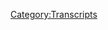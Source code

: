 {{DEFAULTSORT:
    #_TRANSCRIPT_0036:June 29, 2015
}}{{Transcript
    | title         = [[36: June 29, 2015]]
    | caption       = [https://knowledgefight.libsyn.com/knowledge-fight-june-29th-2015 Listen to this episode on Libsyn]
    | episodeNumber = [[36: June 29, 2015|36]]
    | length        = 02:15:42
}}

{{MessageBox
    | header     = Warning: Bot Generated Content
    | text       = This transcript was automatically generated by transcription software and likely contains many mistakes and misattributions. Please check the audio for definitive quotes, attribution, and context.
    | image      = N3yvass4myg91.webp
    | imagewidth = 50px
    | id         = warning
}}

{{TranscriptBlock
    | name      = Alex Jones
    | timestamp = 00:00:00.000
    | text      = Andy in Kansas you're on the air Thanks for holding. So Alex I'm a first time caller I'm a huge fan I love your work
}}

{{TranscriptBlock
    | name      = Dan
    | timestamp = 00:00:07.000
    | text      = Hey everybody Hello welcome back to knowledge fight. I'm Dan I'm Jordan workable Do you like to sit around and drink wine and red wine
}}

{{TranscriptBlock
    | name      = Jordan
    | timestamp = 00:00:15.000
    | text      = and specific beers? That one time we tried white wine you? You went all wacky
}}

{{TranscriptBlock
    | name      = Dan
    | timestamp = 00:00:20.000
    | text      = never again on the white wine. To quote le WIZO that's what he was talking.
}}

{{TranscriptBlock
    | name      = Jordan
    | timestamp = 00:00:24.000
    | text      = No, no. He was talking about canceling play play the play the outro
}}

{{TranscriptBlock
    | name      = Dan
    | timestamp = 00:00:32.000
    | text      = we're a couple dudes like to drink. We failed on that episode. Secretly I was drinking white wine before you got that's why that opening was so off the rails. We like to sit around drink red wine.
}}

{{TranscriptBlock
    | name      = Jordan
    | timestamp = 00:00:43.000
    | text      = Four times. I'm gonna see how many times I can get you to
}}

{{TranscriptBlock
    | name      = Dan
    | timestamp = 00:00:46.000
    | text      = talk about our jobs.
}}

{{TranscriptBlock
    | name      = Jordan
    | timestamp = 00:00:50.000
    | text      = We do like to talk about Alex Jones. But I will I will posit you this What would be more interesting to guys who both know a lot about Alex Jones and just kind of have a back and forth No. And they have like
}}

{{TranscriptBlock
    | name      = Dan
    | timestamp = 00:01:03.000
    | text      = already? No, no, no, that would be not interesting. How about if they were both white dudes now? I'm listening. No, or or like a second option or one
}}

{{TranscriptBlock
    | name      = Jordan
    | timestamp = 00:01:14.000
    | text      = of us? And it doesn't really matter which one but probably the guy with the deep and comforting baritone.
}}

{{TranscriptBlock
    | name      = Dan
    | timestamp = 00:01:20.000
    | text      = Sure, sure. Crossing a beard. Yeah, exactly. Yeah.
}}

{{TranscriptBlock
    | name      = Jordan
    | timestamp = 00:01:23.000
    | text      = What if he knew a lot, but our co host, man, he just doesn't know nothing.
}}

{{TranscriptBlock
    | name      = Dan
    | timestamp = 00:01:29.000
    | text      = I think that that would only work if the co host was shocked by everything and screamed a lot. The only way that would
}}

{{TranscriptBlock
    | name      = Jordan
    | timestamp = 00:01:37.000
    | text      = work you read a ball filled with joy and rage of equal intensity.
}}

{{TranscriptBlock
    | name      = Dan
    | timestamp = 00:01:41.000
    | text      = Exactly. Someone who's perhaps bipolar. Let's fast track this thing.
}}

{{TranscriptBlock
    | name      = Jordan
    | timestamp = 00:01:46.000
    | text      = And we have already spent 25 minutes on our intro.
}}

{{TranscriptBlock
    | name      = Dan
    | timestamp = 00:01:49.000
    | text      = Oh boy. So anyway, guys, what we'd like to do is every episode we sit down and we talk about a day in the life of Alex Jones, but today is going to be slightly different and we'll get to that here in a minute. But before we do, I want to play something from Monday's episode. That is incredibly important. Okay, there is no joking around about this. Oh, god dammit. This is super super duper serious. Okay, this is from Monday, May 1 episode. Alex Jones is having an interview with Steve pathetic. Now Steve polygenic, for reasons that are completely unknown to me, is in front of what appears to be a diagram of all the genres of hip hop. I will post a picture that makes
}}

{{TranscriptBlock
    | name      = Jordan
    | timestamp = 00:02:33.000
    | text      = perfect sense. No one else would see botanically diagramming on a whiteboard. Steve
}}

{{TranscriptBlock
    | name      = Dan
    | timestamp = 00:02:38.000
    | text      = magenic The man of the counter coup like he is a military strategists psychologist for the CIA in the past in front of a board of trap crunk. turntablism. I have no idea what's going on. Okay. That is irrelevant
}}

{{TranscriptBlock
    | name      = Jordan
    | timestamp = 00:02:54.000
    | text      = posit posit theory, either he wandered into the writers room and VH one and 1994 would be
}}

{{TranscriptBlock
    | name      = Dan
    | timestamp = 00:03:02.000
    | text      = lovers bedroom.
}}

{{TranscriptBlock
    | name      = Jordan
    | timestamp = 00:03:06.000
    | text      = Or he is a diagramming that for the CIA. Or for J Edgar Hoover in the 70s
}}

{{TranscriptBlock
    | name      = Dan
    | timestamp = 00:03:14.000
    | text      = I could give a very simple explanation I think might be right. But I hope it's not they have all these theories about how hip hop was made to like popularized criminality in the black community and stuff like that. Oh god no, I could see it being something like that. But even even if that's the case, Wild Wild that he's sitting in front of this just still sitting in front of it, he could have just moved it but while he's doing this interview in front of this chart, Alex says something that I think he is going to very seriously regret saying
}}

{{TranscriptBlock
    | name      = Jordan
    | timestamp = 00:03:42.000
    | text      = oh, he has got so many different things to regret right now on the level
}}

{{TranscriptBlock
    | name      = Dan
    | timestamp = 00:03:47.000
    | text      = of I miss my dog knock that's way at the bottom the key to understanding him that's the way at the bottom right a little higher than that is I'm gonna kick your ass Adam Schiff you pack Kaposi's right, fill your hand
}}

{{TranscriptBlock
    | name      = Jordan
    | timestamp = 00:04:02.000
    | text      = a little higher than that is I put a bunch of people into a coma?
}}

{{TranscriptBlock
    | name      = Dan
    | timestamp = 00:04:05.000
    | text      = Sure. No, I think that's actually below. All right, but then you've got the guy who owns Chobani is important rapists. I think this one's higher. Holy shit. Now, it might not be legally actionable, but I think he's gonna regret this might.
}}

{{TranscriptBlock
    | name      = Alex Jones
    | timestamp = 00:04:21.000
    | text      = Let me just give him some good news. I don't want to give sources out obviously. But let's just say this. I know Mike Cernovich his sources, the government knows his sources. So it's not a secret to them. But it's obviously who's been retweeting him and saying he's a great guy and retweeting our stuff. There are people very close to the president who are for real. Hell, it's not a secret. It's his sons, especially Donald Jr. is a total patriot. And there's a bunch of other people so Trump is for real, but he's being pulled by every side.
}}

{{TranscriptBlock
    | name      = Dan
    | timestamp = 00:04:51.000
    | text      = Oh,
}}

{{TranscriptBlock
    | name      = Jordan
    | timestamp = 00:04:54.000
    | text      = that wasn't a secret. Joe whom was that? Not a secret? What do you read? Ah, Chad, I will tell you, it's not a secret.
}}

{{TranscriptBlock
    | name      = Dan
    | timestamp = 00:05:03.000
    | text      = It's not a secret. No one knew that it's no secret to the government. Apparently, that's a bigger problem.
}}

{{TranscriptBlock
    | name      = Jordan
    | timestamp = 00:05:10.000
    | text      = He should not be revealing this.
}}

{{TranscriptBlock
    | name      = Dan
    | timestamp = 00:05:11.000
    | text      = That's why this is a huge fucking problem. Whether it's true, or not
}}

{{TranscriptBlock
    | name      = Jordan
    | timestamp = 00:05:17.000
    | text      = all of the illegals, all of the illegal things that you can do.
}}

{{TranscriptBlock
    | name      = Dan
    | timestamp = 00:05:21.000
    | text      = Well, here's the part that's even more fucked up is it barely plays on audio, but you can go back and listen to it and you go find the clip. And Steve Botanics responses, right? He agrees as if he knows this, that Trump's kids are the sources for Mike Cernovich, his deceit filled propaganda articles. Now, there's two things that are going on here. Okay, there's two paths that are possible. And one of them illegal, one of them goes down to side paths also. Gotcha. So we can go down the path of this, Alex telling the truth here. And if he's telling the truth, that's super fucked up. Yeah. If he's not illegal, if he's not telling the truth, and he's just making this up out of whole cloth, he's fucked. like Donald Trump is never going to talk to him again. Any sources that he does have? He's burned? Oh, they're never gonna talk to him again. He's just outed a source on TV. No,
}}

{{TranscriptBlock
    | name      = Jordan
    | timestamp = 00:06:13.000
    | text      = no sources should ever talk to him again. Of course. I
}}

{{TranscriptBlock
    | name      = Dan
    | timestamp = 00:06:16.000
    | text      = mean, we were pretty clear most of his sources are faked or made up. Any real source is going to hear that and be like, I don't know if I can trust his discretion. His confidentiality means nothing. He just on air indicated that the children of the sitting president are leaking information to a right wing propagandists,
}}

{{TranscriptBlock
    | name      = Jordan
    | timestamp = 00:06:35.000
    | text      = right, which means that they have information to leak, which again, is
}}

{{TranscriptBlock
    | name      = Dan
    | timestamp = 00:06:39.000
    | text      = legal that gets us back. They are illegal. That's super illegal. Now we go back to the first path. If Alex is telling the truth, he is burned Cernovich. Right. Because now Cernovich his sources outed Trump's kids are never going to be giving him information ever again.
}}

{{TranscriptBlock
    | name      = Jordan
    | timestamp = 00:06:55.000
    | text      = That you would hope. Now. You are You are forgetting the staggering incompetence and stupidity of all of these people all at the same time.
}}

{{TranscriptBlock
    | name      = Dan
    | timestamp = 00:07:04.000
    | text      = That's a fair point. But I think this is one of the most fucked up things I've heard on the show. And I've listened to a lot of it. Yeah, that's, I don't think I've ever, like fully witnessed someone out of source. Like I've never seen a journalist do it in real time. So flippantly to amazing. It was like as it's a throwaway. Yeah.
}}

{{TranscriptBlock
    | name      = Jordan
    | timestamp = 00:07:25.000
    | text      = I'll tell you my sources. It's not really
}}

{{TranscriptBlock
    | name      = Dan
    | timestamp = 00:07:29.000
    | text      = Donald Jr. Especially he's a patriot. What the fuck are you doing?
}}

{{TranscriptBlock
    | name      = Jordan
    | timestamp = 00:07:32.000
    | text      = Yeah, no, that's bananas. That's
}}

{{TranscriptBlock
    | name      = Dan
    | timestamp = 00:07:34.000
    | text      = crazy. For someone who claims
}}

{{TranscriptBlock
    | name      = Jordan
    | timestamp = 00:07:37.000
    | text      = that not picked up it everyone should know this right now.
}}

{{TranscriptBlock
    | name      = Dan
    | timestamp = 00:07:42.000
    | text      = I'll tell you what it's picked up on like, Reddit. Or made man far out sent me a picture. Fuck yeah, screenshot from the Donald. And they pick this up, and they're like, god dammit. Now sort of, it's not gonna get any more stories, which is kind of
}}

{{TranscriptBlock
    | name      = Jordan
    | timestamp = 00:07:56.000
    | text      = idiots on Reddit are smart enough for this.
}}

{{TranscriptBlock
    | name      = Dan
    | timestamp = 00:07:59.000
    | text      = They can ad to be this thing. That can war games. What happens when you burn a source? Yes.
}}

{{TranscriptBlock
    | name      = Jordan
    | timestamp = 00:08:04.000
    | text      = But we've already established that war games and things is not his strong suit.
}}

{{TranscriptBlock
    | name      = Dan
    | timestamp = 00:08:08.000
    | text      = No. So that's insane. I mean, he's losing it. But since he's losing it in the present. Maybe it's time for us to escape the present, Jordan. Maybe it's time for us to take a little trip down memory lane. But before we do that, I need to do do a little shout out. Like to thank our man Yan out in Germany. What's up yawn?
}}

{{TranscriptBlock
    | name      = Alex Jones
    | timestamp = 00:08:28.000
    | text      = I'm a policy wonk.
}}

{{TranscriptBlock
    | name      = Dan
    | timestamp = 00:08:30.000
    | text      = Thank you. Thank you. Yawn.
}}

{{TranscriptBlock
    | name      = Unknown Speaker
    | timestamp = 00:08:31.000
    | text      = Thank you very much.
}}

{{TranscriptBlock
    | name      = Dan
    | timestamp = 00:08:32.000
    | text      = Thanks for donating a policy wonk. And longtime supporter Yan is a good good dude. And he suggested insisted he took us up on our offers more what I should say. We offered on our last episode that if people donated $10, a month or more, that we would take a day in history. Right and go back to what Alex Jones was doing on that day. Oh, thank God. So Yan sent me a couple of dates. He's the first date he sent me was the date of the first nuclear test by South Korea or by North Korea. Oh, which was in 2006. Okay, and unfortunately, my archives don't go back that far. So I could not find that episode. So I asked for a backup date. And you sent me June 4 2015.
}}

{{TranscriptBlock
    | name      = Jordan
    | timestamp = 00:09:21.000
    | text      = What was June 4 2015. wrack
}}

{{TranscriptBlock
    | name      = Dan
    | timestamp = 00:09:24.000
    | text      = your brain. What do you think was going on then? You're a man of letters.
}}

{{TranscriptBlock
    | name      = Jordan
    | timestamp = 00:09:27.000
    | text      = 2015 I am a man of letters but not of numbers. 2015 Obama was still president through June 4. Trump
}}

{{TranscriptBlock
    | name      = Dan
    | timestamp = 00:09:38.000
    | text      = wasn't even really running at that point. Oh, no. But in earnest anyway.
}}

{{TranscriptBlock
    | name      = Jordan
    | timestamp = 00:09:43.000
    | text      = Did we did we blow something up?
}}

{{TranscriptBlock
    | name      = Dan
    | timestamp = 00:09:45.000
    | text      = We didn't see it. Let me see if this out of context drop from June 20. June 4, this is this is in June 2015. Okay,
}}

{{TranscriptBlock
    | name      = Alex Jones
    | timestamp = 00:09:57.000
    | text      = being right, more than other people's conspiracies. There's
}}

{{TranscriptBlock
    | name      = Dan
    | timestamp = 00:10:00.000
    | text      = a big conspiracy. There's this being right all the time. Here's the deal. It was one gay marriage passed in the Supreme Court.
}}

{{TranscriptBlock
    | name      = Jordan
    | timestamp = 00:10:07.000
    | text      = No shit. Well, oh, so this is going to be a fucking disaster.
}}

{{TranscriptBlock
    | name      = Dan
    | timestamp = 00:10:11.000
    | text      = See, that's what was expected when Yan made this suggestion. Right. And here's the deal. The actual court decision was on the 26th. Unfortunately, Alex, or it was, I think it was the 25th. Alex Jones is in studio on the 24th. And he doesn't talk about the gay marriage. Supreme Court case at all. This is
}}

{{TranscriptBlock
    | name      = Jordan
    | timestamp = 00:10:35.000
    | text      = gonna be another y2k episode, isn't it?
}}

{{TranscriptBlock
    | name      = Dan
    | timestamp = 00:10:39.000
    | text      = Maybe, but he doesn't talk about it on the 24th. So I'm like, That's not fair. The subject matter that was requested was the Supreme Court case. I'm gonna go to the next day. Yeah. On the 25th when the court ruling did come down. Yeah. Alex Jones is in Michigan for his cousin's wedding. That son of a bitch. David Knight is in studio and that devil son of a bitch, he is mad. But it's mostly a states rights issue.
}}

{{TranscriptBlock
    | name      = Jordan
    | timestamp = 00:11:05.000
    | text      = Oh, fuck that. So
}}

{{TranscriptBlock
    | name      = Dan
    | timestamp = 00:11:07.000
    | text      = I'm like, All right. Sunday episode, Alex will be back because the 25th was a Friday. Like, alright, Sunday 28 going down? Nope. Nothing. get nothing from him. Okay, good. Nothing. David Knight still in studio. So we have to go to the next episode, where Alex Jones is actually on June 29. of 2015. Now, you might be asking yourself, does he go apeshit? about gay
}}

{{TranscriptBlock
    | name      = Jordan
    | timestamp = 00:11:35.000
    | text      = marriage? I would. So here's my theory, he does not go apeshit. He spends all of his time trying to straddle the line between like, Hey, I Who cares what you do in your bedroom is none of my business. But at the same time, he's trying to be like, I just I just think that it shouldn't be the government who tells you what you can do in your bedroom? I think I think is a I stuck to deck before. I think that might be it.
}}

{{TranscriptBlock
    | name      = Dan
    | timestamp = 00:12:03.000
    | text      = I think that's a pretty reasonable gas. Yeah. Let's find out. Here's the first clip from the show. This is a little special report that Alex throws it to the to John bound special report. It's not wait. So. Okay. And you're going to witness like, right out of the gate. minute one of the Alex Jones Show from June 29 2015. Something that is out of bounds from the jump. And I'll explain when we get back. Okay.
}}

{{TranscriptBlock
    | name      = Alex Jones
    | timestamp = 00:12:39.000
    | text      = It was the top big link on Drudge Report today, Americans sign a petition to ban the American flag.
}}

{{TranscriptBlock
    | name      = Dan
    | timestamp = 00:12:45.000
    | text      = Now we'll get back to that. How is that not big enough that we'll get back to that that's a narrative that's going to come back. But we got to get to this special report.
}}

{{TranscriptBlock
    | name      = Alex Jones
    | timestamp = 00:12:55.000
    | text      = And it's no joke. I first said that a few weeks ago, Limbaugh and others made the point. And Farrakhan obviously called for it last week, which is kind of reasonable in a way. I mean, the American flag has had more slaves under it than the Confederate if you go by that benchmark. The Greece collapse is now admittedly happening. And Jim Rogers, one of the top analysts says You ain't seen nothing yet. We're gonna get into that. We're gonna get into huge news on the Second Amendment front and so much more. Very important broadcast. Huge news on ISIS are saying no one could see these attacks coming. Really. We've only precipitated on it for four years warning of the so called rebels blowing back on the west by design. It's all coming up today. But first, the pope comes out hardcore against the Second Amendment and for World Government. John Baum reports.
}}

{{TranscriptBlock
    | name      = Joe Biggs
    | timestamp = 00:13:45.000
    | text      = Joe Biggs here with infowars.com. Now this week, the Pope decided to go full retard when he released a statement saying that gun manufacturers are not Christians. Well, I find that extremely funny to hear that coming from the Pope. Because here@infowars.com We do have a Christian own gun manufacturer as a sponsor head down rifles. Now their CEO and co founder David Hunsaker released a statement where he was just completely in shock by the fact that the Pope would release such a statement.
}}

{{TranscriptBlock
    | name      = Dan
    | timestamp = 00:14:16.000
    | text      = So him saying bad things about the pope isn't really what is out of bounds. I do think it's funny to think that the Pope who lives in Italy is bound by the Second Amendment. I think that's absurd. I think that's obvious. But the thing that's wait at the
}}

{{TranscriptBlock
    | name      = Jordan
    | timestamp = 00:14:30.000
    | text      = Second World amendment didn't that happen?
}}

{{TranscriptBlock
    | name      = Dan
    | timestamp = 00:14:33.000
    | text      = Yeah, I the thing that's way out of line is the idea that Joe Biggs made a special report to cook out the Pope on behalf of a sponsor.
}}

{{TranscriptBlock
    | name      = Jordan
    | timestamp = 00:14:44.000
    | text      = That is I was I was a little bit more concerned about the reference to what's it called the Rs. Yeah. That from that movie.
}}

{{TranscriptBlock
    | name      = Dan
    | timestamp = 00:14:55.000
    | text      = Oh, our Oh, the one with the ball. like fake.
}}

{{TranscriptBlock
    | name      = Jordan
    | timestamp = 00:15:01.000
    | text      = Yeah, yeah. Thunder. There's Tropics on the Tropic Thunder. Wow. Yeah, Tropic Thunder. Great.
}}

{{TranscriptBlock
    | name      = Dan
    | timestamp = 00:15:07.000
    | text      = You thought that was the problem? I don't
}}

{{TranscriptBlock
    | name      = Jordan
    | timestamp = 00:15:09.000
    | text      = I don't. I don't appreciate that when that's used in a pejorative manner towards anybody Sure. Like, the whole joke of that is that it is exploitive the very act of doing that. So in Tropic fun in Tropic Thunder,
}}

{{TranscriptBlock
    | name      = Dan
    | timestamp = 00:15:25.000
    | text      = you did it again.
}}

{{TranscriptBlock
    | name      = Jordan
    | timestamp = 00:15:26.000
    | text      = I want to go to a themed restaurant called Tropic Thunder.
}}

{{TranscriptBlock
    | name      = Dan
    | timestamp = 00:15:31.000
    | text      = Let's, let's build it. We're going to do that rebuild.
}}

{{TranscriptBlock
    | name      = Jordan
    | timestamp = 00:15:34.000
    | text      = Another idea
}}

{{TranscriptBlock
    | name      = Dan
    | timestamp = 00:15:36.000
    | text      = that will forever college right? Yeah.
}}

{{TranscriptBlock
    | name      = Jordan
    | timestamp = 00:15:39.000
    | text      = No, it's It's the joke is that actors are exploiting that in order to get Oscars. And so what you're winding up doing is using that phrase, in order to kind of reveal the hypocrisy and stupidity of it
}}

{{TranscriptBlock
    | name      = Dan
    | timestamp = 00:15:53.000
    | text      = when people use it. They reveal their own stupid, exactly.
}}

{{TranscriptBlock
    | name      = Jordan
    | timestamp = 00:15:57.000
    | text      = He's he's trying to use it in as mean away as you possibly can. Yeah. Also, if you're a Christian owned gun manufacturer, you do not understand a lot of Christ.
}}

{{TranscriptBlock
    | name      = Dan
    | timestamp = 00:16:11.000
    | text      = No, and I pulled up the Pope's head down rifles. Oof. Wow, I don't I don't know what that means. But I mean, you gotta put your head down
}}

{{TranscriptBlock
    | name      = Jordan
    | timestamp = 00:16:20.000
    | text      = your head down and murder.
}}

{{TranscriptBlock
    | name      = Dan
    | timestamp = 00:16:23.000
    | text      = So I looked, I looked into this, and the pope gave a speech that they're talking about. And here's some quotes from it. If you only trust men, you have lost. He told the young people in a long rambling talk about war trust in politics after putting aside his prepared address. It makes me think of people managers, businessman who call themselves Christian, and they manufacture weapons.
}}

{{TranscriptBlock
    | name      = Jordan
    | timestamp = 00:16:46.000
    | text      = He's right on it, man. That leads
}}

{{TranscriptBlock
    | name      = Dan
    | timestamp = 00:16:48.000
    | text      = to a bit of a distrust, doesn't it? He said to applause. He also criticized those who invest in weapons industry saying, quote, duplicity is the currency of today. They say one thing and do another, which I think are pretty fair assessment. That's
}}

{{TranscriptBlock
    | name      = Jordan
    | timestamp = 00:17:03.000
    | text      = straight up hoping Yeah, this is cool. Pope right.
}}

{{TranscriptBlock
    | name      = Dan
    | timestamp = 00:17:06.000
    | text      = This isn't Nazi but this is globalist Pope. Yeah. Not not the Pope. Yeah. So I mean, like, Sure. Take the pope out of context Cochem out on behalf of your sponsor, you're basically starting the show with an ad where you're committing. It's not blasphemy, because he's not God. No, but you're just as the mouthpiece of God. You're just pissing on the pope for ads.
}}

{{TranscriptBlock
    | name      = Jordan
    | timestamp = 00:17:25.000
    | text      = Yeah, that's a plug. That's one of my favorite things about the whole Pope thing now is mainstream Christians are mad at the Pope. Every now and again, and then super happy with him there. The cognitive dissonance of religion is mind boggling. Certainly, the fact that you could take that fairly innocuous statement of like, Hey, if you're investing in guns, guns are used to kill people. So you're investing you're profiting off the death of human beings. Yeah, that's what you're doing.
}}

{{TranscriptBlock
    | name      = Dan
    | timestamp = 00:18:00.000
    | text      = And I mean, if you really get down to it, Joe Biggs goes on to be like, you know, people use weapons to use guns to hunt and feed their families. Yeah, the amount of money that's made from that kind of weapons versus the weapons of killing industry. It's staggering like it's it's almost nothing comparatively. So when you want to if you want to make that argument, please debate the pope Joe Biggs go we're gonna have a conversation with him about your principled gun stances.
}}

{{TranscriptBlock
    | name      = Jordan
    | timestamp = 00:18:27.000
    | text      = I don't want I don't think Biggs is getting to, frankly, I don't even think Jason Biggs is getting near to the Pope. Well
}}

{{TranscriptBlock
    | name      = Dan
    | timestamp = 00:18:33.000
    | text      = now. I mean, we've already seen him Joe Biggs is basically gone now. In modern days, we have already have a blast from the past. Yes. So I'm gonna break it down for you break it down this episode from 2015 is globalist heavy.
}}

{{TranscriptBlock
    | name      = Jordan
    | timestamp = 00:18:49.000
    | text      = Good, good. I'm looking forward to some classic Alex Jones being wacky. No one paying attention. Really?
}}

{{TranscriptBlock
    | name      = Dan
    | timestamp = 00:18:57.000
    | text      = I don't know how wacky it is. It's it's unadvised at certain points, certainly. The main narrative that runs throughout basically this entire episode is grease, the grease financial crisis that was going on in 2015.
}}

{{TranscriptBlock
    | name      = Jordan
    | timestamp = 00:19:13.000
    | text      = Do you mean the one caused by banks exploiting their economy and essentially tricking them and then forcing them to accept austerity measures for their own mistakes?
}}

{{TranscriptBlock
    | name      = Dan
    | timestamp = 00:19:25.000
    | text      = And do you have just made the globalist argument?
}}

{{TranscriptBlock
    | name      = Jordan
    | timestamp = 00:19:27.000
    | text      = Oh, god dammit, no. I might be a globalist.
}}

{{TranscriptBlock
    | name      = Dan
    | timestamp = 00:19:32.000
    | text      = Or at least you might believe in the globalist Yeah, but him you think
}}

{{TranscriptBlock
    | name      = Jordan
    | timestamp = 00:19:36.000
    | text      = big banks are
}}

{{TranscriptBlock
    | name      = Dan
    | timestamp = 00:19:37.000
    | text      = bad. His way you might be a globalist his version of it is far more sinister than just capitalism out of control. Okay, his version of it. Well, we'll get to this first clip here. Now that we're out of the advertisement section, is a little bit about how the globalists are trying to he hasn't quite gotten into Greece yet at this point that will take up most of our time. At this point, he's just trying to spell out how evil the globalists are.
}}

{{TranscriptBlock
    | name      = Jordan
    | timestamp = 00:20:06.000
    | text      = And now we know the origin of his hatred for Chobani. Oh, it could be here we go the connection.
}}

{{TranscriptBlock
    | name      = Dan
    | timestamp = 00:20:13.000
    | text      = This is just about how globalists are evil and they're trying to change society.
}}

{{TranscriptBlock
    | name      = Alex Jones
    | timestamp = 00:20:17.000
    | text      = They've taken over almost every government and almost every bank. Now they're going to take over the individual in the family. Now, the real drilling in is coming in saying, all hell is going to be breaking loose, the enemy is assaulting on every front, making more and more outrageous announcements to move the Overton window. And if you don't know what that is, it's a political science term, coined in the middle of the last century, of how political elites only operate within what is seen as acceptable within the political paradigm within the establishment, middle of the road, but that they will have radicals out on the edge, making announcements that sound over the top to make their announcements that are slightly out of the Overton window. Not sound as radical.
}}

{{TranscriptBlock
    | name      = Dan
    | timestamp = 00:21:11.000
    | text      = I think he has just described himself.
}}

{{TranscriptBlock
    | name      = Jordan
    | timestamp = 00:21:12.000
    | text      = Exactly. That's exactly what he just did. Right. There
}}

{{TranscriptBlock
    | name      = Dan
    | timestamp = 00:21:15.000
    | text      = is nothing in the world that is more pushing. What is decent. Yeah. Alex Jones. Yeah, of course, he is. So like,
}}

{{TranscriptBlock
    | name      = Jordan
    | timestamp = 00:21:24.000
    | text      = because he is so crazy, the idea of Republicans taking everybody's healthcare away, and yet at the same time acting as though that's giving them personal freedom. Yeah, is reasonable. Yeah, compared to globalists are coming after the individual. And then the family, which is a very strange order
}}

{{TranscriptBlock
    | name      = Dan
    | timestamp = 00:21:46.000
    | text      = of nurture, to take on those two things. Listen, you get to you get to tasks, however you get to him. Yeah, that's good to know.
}}

{{TranscriptBlock
    | name      = Jordan
    | timestamp = 00:21:52.000
    | text      = I think that just kind of subconsciously shows what he thinks is more important.
}}

{{TranscriptBlock
    | name      = Dan
    | timestamp = 00:21:58.000
    | text      = Well, but also, it's like, he sits on air all day and is like Hillary Clinton is literally a demon. Like if you want to talk about pushing discourse in a certain direction, you've introduced the idea that demons are real, and that they influence our politicians. Now, before you introduced this idea into our discourse, we just had to talk about ideas and disagreeing with them, right, you've thrown that out the window, and now anybody could be possessed, so that your Overton Window is way over here, way over here.
}}

{{TranscriptBlock
    | name      = Jordan
    | timestamp = 00:22:28.000
    | text      = It's very, it's very easy to demonize your opponent when you just go literal with demonize, you know, you're like, Oh, his ideas are bad. Nah, smells like fire and fucking brimstone.
}}

{{TranscriptBlock
    | name      = Dan
    | timestamp = 00:22:40.000
    | text      = Do you ever notice that a fly landed on Obama flies never land on people. Whatever anyone makes sense. Alex has an example of them pushing the Overton window that I think is less relevant than him in terms of actually doing it. Okay, I will say
}}

{{TranscriptBlock
    | name      = Alex Jones
    | timestamp = 00:22:59.000
    | text      = show that you will accept what they're doing by increment because they're Vanguard is so far out having Josselin elders 23 years ago as Surgeon General nominee, calling for the school to help children ages five masturbate in 1994 That sounded insane. Today it's standard.
}}

{{TranscriptBlock
    | name      = Dan
    | timestamp = 00:23:31.000
    | text      = I don't know how to masturbate No,
}}

{{TranscriptBlock
    | name      = Jordan
    | timestamp = 00:23:34.000
    | text      = I want I want that on my god damn wall.
}}

{{TranscriptBlock
    | name      = Dan
    | timestamp = 00:23:37.000
    | text      = That's pretty good quote.
}}

{{TranscriptBlock
    | name      = Jordan
    | timestamp = 00:23:39.000
    | text      = We need we need schools to help five year olds masturbate. Right. Jocelyn elders, so Surgeon General nominee
}}

{{TranscriptBlock
    | name      = Dan
    | timestamp = 00:23:46.000
    | text      = for those youngins out there who were you know, weren't around Jocelyn elders was the Surgeon General in the Clinton years for a bit and then she got fired after this. She in 1994, was invited to speak at a United Nations Conference on AIDS. She was asked by someone there whether it would be appropriate to promote masturbation as a means of permit preventing young people from engaging in riskier forms of sexual activity. And she replied, quote, I think that it is part of human sexuality, and perhaps it should be taught. That's it.
}}

{{TranscriptBlock
    | name      = Jordan
    | timestamp = 00:24:21.000
    | text      = Yeah, I don't think that's I genuinely do not see a negative to that.
}}

{{TranscriptBlock
    | name      = Dan
    | timestamp = 00:24:25.000
    | text      = I honestly even in 1994 I was 10. I did not see a controversial No, that makes perfect sense. I don't think my parents saw that as controversial. I don't think there's anything Overton Window II about it. No, no, no. The only things that you can take away from that is that Alex Jones does not think that people should be masturbating. Possibly. Well, he
}}

{{TranscriptBlock
    | name      = Jordan
    | timestamp = 00:24:45.000
    | text      = doesn't think five year olds should be masturbating.
}}

{{TranscriptBlock
    | name      = Dan
    | timestamp = 00:24:48.000
    | text      = Hey, neither does Jocelyn elders. That's not what you said.
}}

{{TranscriptBlock
    | name      = Jordan
    | timestamp = 00:24:51.000
    | text      = Did you ask her I
}}

{{TranscriptBlock
    | name      = Dan
    | timestamp = 00:24:52.000
    | text      = didn't. I wasn't in you at the UN when I was 10. See, there you go. But she ended up getting fired
}}

{{TranscriptBlock
    | name      = Jordan
    | timestamp = 00:24:56.000
    | text      = because she wanted people to masturbate. One thing they've been doing
}}

{{TranscriptBlock
    | name      = Dan
    | timestamp = 00:25:01.000
    | text      = White House wherever White House Chief of Staff Leon Panetta remarked about the firing, quote, there have been too many areas where the President does not agree with her views. This is just one too many. So they sort of copped out a little masturbation
}}

{{TranscriptBlock
    | name      = Jordan
    | timestamp = 00:25:15.000
    | text      = is one too many gods they did not see Internet porn coming. We had no fucking clue or
}}

{{TranscriptBlock
    | name      = Dan
    | timestamp = 00:25:23.000
    | text      = the next few years of Clinton's life. Like he didn't
}}

{{TranscriptBlock
    | name      = Jordan
    | timestamp = 00:25:27.000
    | text      = masturbate Fair enough.
}}

{{TranscriptBlock
    | name      = Dan
    | timestamp = 00:25:29.000
    | text      = So he is already in two clips, which again, is maybe within the first couple minutes of the show completely misrepresented what the Pope said in order to plug one of his sponsors. Yep. And completely God intended and completely misrepresented something that Jocelyn elders said 20 fucking years ago, in order to make his argument about the Overton window which he is way more guilty of,
}}

{{TranscriptBlock
    | name      = Jordan
    | timestamp = 00:25:53.000
    | text      = I love that is first example is 23 years ago, a Surgeon General said maybe if people masturbated and that was okay, they would be less likely to commit sexual assault.
}}

{{TranscriptBlock
    | name      = Dan
    | timestamp = 00:26:05.000
    | text      = That's not even what she was talking about.
}}

{{TranscriptBlock
    | name      = Jordan
    | timestamp = 00:26:06.000
    | text      = Isn't that the question that she was responding to? She
}}

{{TranscriptBlock
    | name      = Dan
    | timestamp = 00:26:09.000
    | text      = was asked. She was talking about kids and young people engaging in risky forms of sexual
}}

{{TranscriptBlock
    | name      = Jordan
    | timestamp = 00:26:14.000
    | text      = activity. Oh, not even not even stuff like salts or anything like oh, it's
}}

{{TranscriptBlock
    | name      = Dan
    | timestamp = 00:26:18.000
    | text      = about like avoiding diseases and shit like that. If you masturbate, it's completely safe. That sort of thing.
}}

{{TranscriptBlock
    | name      = Jordan
    | timestamp = 00:26:24.000
    | text      = I mean, it depends on where you are. And well, it's
}}

{{TranscriptBlock
    | name      = Dan
    | timestamp = 00:26:27.000
    | text      = good point. Don't do it in a car. A friend get in trouble. Can't say his name while driving. Yeah. Oh, boy. But,
}}

{{TranscriptBlock
    | name      = Jordan
    | timestamp = 00:26:35.000
    | text      = I mean, that's even a Mike Birbiglia job
}}

{{TranscriptBlock
    | name      = Dan
    | timestamp = 00:26:37.000
    | text      = perhaps, like, her response was even, perhaps it should be taught. Yeah, it's not even saying I think this should be okay. You know, maybe, yeah, maybe kids should know, we teach them how to put a condom on a banana. Why not teach them how to unscrew it and that banana?
}}

{{TranscriptBlock
    | name      = Jordan
    | timestamp = 00:26:54.000
    | text      = I would certainly have been less likely to be ashamed and miserable every time I masturbated. If somebody were like, Hey, this is okay. It's normal human behavior that everybody does. Like have you ever gone to the zoo? Chances are you're gonna see a monkey masturbate. That's gonna happen.
}}

{{TranscriptBlock
    | name      = Dan
    | timestamp = 00:27:12.000
    | text      = Yeah, they don't teach that in the kind of cults that we grew up in. So
}}

{{TranscriptBlock
    | name      = Jordan
    | timestamp = 00:27:16.000
    | text      = they don't monkeys don't teach each other how to masturbate either. So perhaps she's wrong.
}}

{{TranscriptBlock
    | name      = Dan
    | timestamp = 00:27:20.000
    | text      = They do at age five. Do they? They do I see. I've gone to zoos. Yeah, but they mature faster than us. True. So this next clip is Alex just blow and hard man just blowing hard. Just I am the best. Learn how to masturbate. You just want to know like, how, how is he so accurate? How is Alex Jones never wrong. Donald Trump's son's
}}

{{TranscriptBlock
    | name      = Alex Jones
    | timestamp = 00:27:43.000
    | text      = it's all there. How do I continually know what they're going to do next day in, day out, week in, week out month in month out year in year out decade in decade out blood in blood out. Because they've told us what they're going to do. And they've done it over and over again in Third World and old world countries that they had control of. So we know the exact form you lay that they will slightly tweak with their anthropologist and sociologist and behaviorist for the particular country that they launched. We know the enemy profile. We know their modus operandi. We have assessed them. And you would think it's a weakness that they're so predictable that see, their response is hey, the public isn't even conscious show. What if you're awake? So what if you're aware? It's like being one awake person at a sports stadium of lobotomized children who you can't know how to communicate with them. You can't get them out of the trance. They don't even know what you're talking about.
}}

{{TranscriptBlock
    | name      = Dan
    | timestamp = 00:28:54.000
    | text      = Pause, pause. I just kept that pause on the long side at the end. There's a couple of things that are important to note there. One of them is that he does not speak in any specifics about his information that he has. He just like just proclaims that he's always right. When if you really look into it, he's wrong about almost everything. Yeah, he's absolutely just is facts are shoddy. He just has assertions that he never backs up ever, just so much documentation of shit he's predicted that he's wrong about but the other thing is this idea that he comes to at the end or is like, everyone's dumb, and you can't even communicate with them. And there's two there's two things I want to speculate about there. One is that because he has a very specific mental illness, he can't talk to other people. He seems crazy. Whenever anyone else is talking to him, he can't communicate because he just starts rambling about globalists and rational forces and vague references to documents right and scientists you may or may not have talked to and everyone may or may not be read and then words like I can't follow You even the most generous of interviewer, he's gonna yell at them, it's impossible for him to interact with anybody on a human level. Right? I've seen him with his co hosts and stuff. It's even mildly abusive. So I think there's some of that he's projecting shit a little bit. And then beyond that, that is also a mentality that is espoused in the Protocols of the Elders of Zion. This idea that most of the masses are dumb, and the globalists are trying to make them dumb in order to make them malleable.
}}

{{TranscriptBlock
    | name      = Jordan
    | timestamp = 00:30:30.000
    | text      = Well, but also, it's it's cult behavior. Like if you can only trust your cult leader to be the one who's telling you the truth. Yeah. Then that forces you to put everybody else outside. True. So he is he is isolating his listeners in the same way that he's isolated?
}}

{{TranscriptBlock
    | name      = Dan
    | timestamp = 00:30:48.000
    | text      = Yes, yes. He's isolated from everybody else. They can only have him exactly as a conduit to truth, right? Yeah, yeah, that is true. It's a bummer. But the good news is,
}}

{{TranscriptBlock
    | name      = Jordan
    | timestamp = 00:30:59.000
    | text      = what's the good news?
}}

{{TranscriptBlock
    | name      = Dan
    | timestamp = 00:31:00.000
    | text      = Alex is also a specialist in a bunch of things. Alex is an expert on certain matters, especially policy, ISIS. Okay, so big specialist on ISIS. All right. He's gonna walk you through how evil Muslims are in this next clip,
}}

{{TranscriptBlock
    | name      = Jordan
    | timestamp = 00:31:17.000
    | text      = not ISIS, well, all Muslims.
}}

{{TranscriptBlock
    | name      = Dan
    | timestamp = 00:31:21.000
    | text      = It starts with ISIS.
}}

{{TranscriptBlock
    | name      = Jordan
    | timestamp = 00:31:22.000
    | text      = Yeah. And then it spirals out of control very quick, and it's generalized
}}

{{TranscriptBlock
    | name      = Dan
    | timestamp = 00:31:25.000
    | text      = way too fast. And then this is the first of two times he gets into really spotty animal metaphors that I don't think are appropriate, that are very not good.
}}

{{TranscriptBlock
    | name      = Alex Jones
    | timestamp = 00:31:37.000
    | text      = I analyze the new al Qaeda and the new Cherian state they were building in the last four or five years, giving Libya as a base to take down African al Qaeda giving Sharia part of it as a base to take down the Middle East, Western governments all financing it we laid out exactly four years ago, exactly three years ago, exactly two years ago, exactly one year ago, exactly a month ago, over and over again, ad nauseam. that ISIS is a real terror threat, a multi 100,000 person army recruited and funded by the West was useful idiot botch who actually think you're fighting for, quote, Islam.
}}

{{TranscriptBlock
    | name      = Dan
    | timestamp = 00:32:15.000
    | text      = He has said that over and over again.
}}

{{TranscriptBlock
    | name      = Jordan
    | timestamp = 00:32:18.000
    | text      = He's not wrong about He's not wrong about al Qaeda being funded by Western sources. At one point, at one point, Syria is definitely being funded by Western governments, where we're doing most of it. And then you have, you know, Muslims and Islam.
}}

{{TranscriptBlock
    | name      = Dan
    | timestamp = 00:32:40.000
    | text      = Right, but but but ISIS itself isn't created by us, except in a tertiary sense.
}}

{{TranscriptBlock
    | name      = Jordan
    | timestamp = 00:32:46.000
    | text      = Yeah, it's not funded by us. But it's definitely created by us
}}

{{TranscriptBlock
    | name      = Dan
    | timestamp = 00:32:50.000
    | text      = and any, like the incidences where there are, like things that have we have supplied that have gone back to them? Pretty accidental, yeah, in the same way that you know, you give somebody shit and someone takes it. But that does happen.
}}

{{TranscriptBlock
    | name      = Jordan
    | timestamp = 00:33:06.000
    | text      = Like, like how we sent a billion dollars in cash or whatever it was, and that magically disappeared in Iraq?
}}

{{TranscriptBlock
    | name      = Dan
    | timestamp = 00:33:12.000
    | text      = Sure. It was a lot of questions there. There were a lot of questions. You don't send them much cash.
}}

{{TranscriptBlock
    | name      = Jordan
    | timestamp = 00:33:18.000
    | text      = Why are you sending cash? Which seems weird, very weird. Let's see, what can you buy with cash in a failed state that's falling apart? I have no idea. I'm starting to think maybe it was funneled to other people.
}}

{{TranscriptBlock
    | name      = Dan
    | timestamp = 00:33:30.000
    | text      = It's possible. It could be it's possible. But anyway, he goes on,
}}

{{TranscriptBlock
    | name      = Alex Jones
    | timestamp = 00:33:36.000
    | text      = that are going to be allowed to attack the entire Western world and the Middle East. They're meant to take over and conquered the Middle East and much of Africa as a proxy front for the globalist under Saudi Arabia and Turkey's control. Here they're going to attack be repulsed and defeated with that will be used for the next decade have expanded police day. Oh, Alex now says the Muslim threats real even though he said for all these years, it was synthetic. It was always real, but it was manufactured. Now, it's not manufactured. It's bred in a pin and turned loose. Like I said, if I go to my neighbor and put three rattlesnakes in his bed, that I didn't bite my neighbor, but I'm an accomplice to it. I put the Rattlesnakes in the bed. Well, you're not an accomplice, you're a murderer. I go dump 100 Black Widows in your bed, and you go and get in there. I don't control the black widows. I just know what they're gonna do.
}}

{{TranscriptBlock
    | name      = Jordan
    | timestamp = 00:34:31.000
    | text      = Where did you find 100 black widows.
}}

{{TranscriptBlock
    | name      = Alex Jones
    | timestamp = 00:34:33.000
    | text      = If I put you in a pen with 15 Starving wolves, I don't run the wolves. They bite my hand too, but I control the environment and the paradigm. That's
}}

{{TranscriptBlock
    | name      = Jordan
    | timestamp = 00:34:44.000
    | text      = why do you mean another? Just totally comedy comes in threes, but that's just that's just three examples of the same exact thing.
}}

{{TranscriptBlock
    | name      = Dan
    | timestamp = 00:34:52.000
    | text      = It's a little excessive. It's ridiculous rhetorically unnecessary. If
}}

{{TranscriptBlock
    | name      = Jordan
    | timestamp = 00:34:56.000
    | text      = I put 10 million ladybugs in there you They're not gonna bite you, but you'll probably suffocate.
}}

{{TranscriptBlock
    | name      = Dan
    | timestamp = 00:35:02.000
    | text      = You'll you're not gonna like this. He does another hour of just examples of ways he could accidentally kill you. So I mean, but the argument that he's he's making there is, I don't think that this is the way he would make it. But there is a way to make it reasonably. And that is that our foreign policy is so fucked up, that we keep creating terrorists through bombing churches through Starving Children. Yeah, and killing civilians. And that is creating more and more people who do want to hurt us. Right. I think that what he's saying is, is different. I don't know what he's saying. Well, okay, I don't think it's that though.
}}

{{TranscriptBlock
    | name      = Jordan
    | timestamp = 00:35:44.000
    | text      = Now, here's the here's the interesting thing about that, though, is that cynically, I do have that inclination to agree with that idea
}}

{{TranscriptBlock
    | name      = Dan
    | timestamp = 00:35:54.000
    | text      = of oh, man, what you're creating you dig Alex Jones in 2015?
}}

{{TranscriptBlock
    | name      = Jordan
    | timestamp = 00:35:58.000
    | text      = Maybe I do. Oh, no, maybe it's so. So if I was going to conspiracy theorize, yeah, as an N, I think I think he's not terribly wrong. I just think he's ascribing competence to people who just are incapable of thinking ahead. Or, you know, just the law of unintended consequences,
}}

{{TranscriptBlock
    | name      = Dan
    | timestamp = 00:36:21.000
    | text      = or, or even the potential bad consequences are outweighed by whatever Yeah, immediate gain you're trying to make. Yeah,
}}

{{TranscriptBlock
    | name      = Jordan
    | timestamp = 00:36:28.000
    | text      = like the the terrorism thing is absolutely being used to expand the police state. Like there's no other way to describe what's going on there. Now, is that because there's a globalist plot, or is it because all of our weapons went over to Iraq, and we don't need them anymore, and we spent a shit ton of money on it. So we want to get some of that money back. So we sell it to a police station. I think they need all of those weapons.
}}

{{TranscriptBlock
    | name      = Dan
    | timestamp = 00:36:52.000
    | text      = I think that is definitely the the sort of economic version or the economic explanation for the militarization. Yeah, of some of the police forces. But I don't think that terrorism necessarily, is creating that trend of militarized police. I think it's the fear of the fake fear of terrorism. Actually not created as much by the globalists as it is by people like Alex Jones. Yeah. Ironically,
}}

{{TranscriptBlock
    | name      = Jordan
    | timestamp = 00:37:20.000
    | text      = of course, you're giving away your rights. You need to protect yourself against ISIS, you need a strong government with a strong military. Now, obviously, you don't want that government to have control over at or no providing people with basic health care. You want them to be able to fight ISIS, a paramilitary force that has a point 000 1.8% chance I put another decimal in there I like it for to actually harm you. But then
}}

{{TranscriptBlock
    | name      = Dan
    | timestamp = 00:37:49.000
    | text      = it also it. He's trying to have it both ways with that argument. You know, it is that like, you, I think you nailed it. We want this strong government, but then not strong. Yeah. Oh, stay out of our business. But
}}

{{TranscriptBlock
    | name      = Jordan
    | timestamp = 00:38:03.000
    | text      = yeah, everyone take away our rights. But don't give us anything. Yeah, I'm sick of having stuff from you. I don't want to be dependent on the government. Now, admittedly, I have a syndicated radio show that I make millions of dollars off of. And plenty of people are poor, like in Flint, Michigan, where they don't even have fucking regular drinking water. And we still haven't done a goddamn thing about that, even though we've known about it since 2015. And
}}

{{TranscriptBlock
    | name      = Dan
    | timestamp = 00:38:29.000
    | text      = he hasn't mentioned that. Nor the gay marriage thing. But also, I mean, like, he makes money off of people buying guns from a Christian gunmaker. So, I mean, his interest where are we? What are we doing? What are you talking about? Alex? What is going on? Anyway? I think I think you're right, this sort of area. There's a little bit more interesting, gray area. I still disagree with Alex. I think he's full of shit.
}}

{{TranscriptBlock
    | name      = Jordan
    | timestamp = 00:38:54.000
    | text      = I disagree with him, too. But I like it is it is enticing, because that way.
}}

{{TranscriptBlock
    | name      = Dan
    | timestamp = 00:39:04.000
    | text      = You're seeing that you're smelling the trap a little more. Yeah, that sounds
}}

{{TranscriptBlock
    | name      = Jordan
    | timestamp = 00:39:07.000
    | text      = it sounds like man, at least then I could say that. People in the government are smart enough to pull this shit off. Right, right. Right. We elected people who aren't borderline just moronic. Well, that's
}}

{{TranscriptBlock
    | name      = Dan
    | timestamp = 00:39:24.000
    | text      = kind of the charm of 911 conspiracies. Well, that's true. But anyway, Alex wants you to know that he's got great information charm
}}

{{TranscriptBlock
    | name      = Jordan
    | timestamp = 00:39:32.000
    | text      = of 909 11 console. Hello, how are you today?
}}

{{TranscriptBlock
    | name      = Dan
    | timestamp = 00:39:37.000
    | text      = You look marvelous. You are a delight. So this next clip, Alex accidentally said something that makes him think twice a little bit. Never seen that before. He is talking about how his information is rock solid. It's good information. But then he starts to talk about instances where in the past where other people's information has had different information in it. And I think there's a moment you can see in his face or he's kind of like, boy shouldn't have brought this up. Then he gets a little defensive and throws to break. So
}}

{{TranscriptBlock
    | name      = Alex Jones
    | timestamp = 00:40:12.000
    | text      = how did I know this 20 years ago? Because I read Barry Goldwater's book. He was in the meetings. He exposed it. I read the statements of David Rockefeller. It's all planned. I read the opposition to it. And I read the people that were for it. If I was in a war, which I am, I would read the enemy's own documents. They're so arrogant, their battle plans are public. And they don't give us their battle plans because they're fake the throw us off, where there's disinfo. And like the British, with their ultra system, let the Germans know. So it's beyond that. They are so arrogant. They are operating uncloaked attacking us at point blank range. Central's against the Nobel Prize.
}}

{{TranscriptBlock
    | name      = Dan
    | timestamp = 00:40:58.000
    | text      = This is back when he maybe couldn't skip as many breaks. For the Mercer money came in right as I suspect. But yeah, that this is another idea that he has that's based on sort of Illuminati beliefs, this idea of like, sort of externalizing the program, you got to show people what you're doing in order for it to be to mean anything. A lot of times when he talks about these Illuminati rituals that they do with the halftime shows and stuff, it's called lesser magic, whenever you like,
}}

{{TranscriptBlock
    | name      = Jordan
    | timestamp = 00:41:30.000
    | text      = eyebrow raise well, when lesser magic
}}

{{TranscriptBlock
    | name      = Dan
    | timestamp = 00:41:33.000
    | text      = Yeah. It's this idea of it even extends to like putting something that the globalists are going to do into a science fiction movie. So it like it gets used to the idea that predictive programming. Yeah, that's all part of this lesser magic game, that the globalist play in order to do things in plain sight. And then putting out all their white papers that say these things that Alex thinks they say, but they don't. Right, is another part of that, which again, feeds into that little bit of that schizophrenia, which
}}

{{TranscriptBlock
    | name      = Jordan
    | timestamp = 00:42:05.000
    | text      = is like why they had Pullman become president in Independence Day so we'd be prepared for him to become president in real life.
}}

{{TranscriptBlock
    | name      = Dan
    | timestamp = 00:42:14.000
    | text      = Absolutely. Totally.
}}

{{TranscriptBlock
    | name      = Jordan
    | timestamp = 00:42:16.000
    | text      = That makes perfect sense to me. Who else would be better president?
}}

{{TranscriptBlock
    | name      = Dan
    | timestamp = 00:42:21.000
    | text      = Hexton way we lost him?
}}

{{TranscriptBlock
    | name      = Jordan
    | timestamp = 00:42:22.000
    | text      = No, we lost Pax shit. Yeah.
}}

{{TranscriptBlock
    | name      = Dan
    | timestamp = 00:42:24.000
    | text      = All right. This next clip, Alex gets super condescending about how you need to wake the fuck
}}

{{TranscriptBlock
    | name      = Jordan
    | timestamp = 00:42:29.000
    | text      = up? I do. I'm really tired.
}}

{{TranscriptBlock
    | name      = Alex Jones
    | timestamp = 00:42:32.000
    | text      = I'm gonna say this very, very slowly for new listeners. I don't mean this in a condescending way. But the denial has to end right now. You can go to Google and type. IMF world bank documents leaked 2002 The BBC covered part of them. Then they told Greg Palast we're gonna fire you if you do any more pieces on this basically. He got pulled back from former top.
}}

{{TranscriptBlock
    | name      = Dan
    | timestamp = 00:42:58.000
    | text      = So also keep keep in mind there that he said. Basically, that's a that's a qualifying
}}

{{TranscriptBlock
    | name      = Jordan
    | timestamp = 00:43:04.000
    | text      = word. It is it is we say it a lot. Basically, we do.
}}

{{TranscriptBlock
    | name      = Dan
    | timestamp = 00:43:09.000
    | text      = But whenever you're not making a real assertion, I say stuff like, well, kinda basically, he's like, I got I got pulled back from it by the BBC, basically.
}}

{{TranscriptBlock
    | name      = Jordan
    | timestamp = 00:43:19.000
    | text      = Hmm, let's see, did he? Did he get fired or pulled back? Nope. He was a freelancer,
}}

{{TranscriptBlock
    | name      = Alex Jones
    | timestamp = 00:43:24.000
    | text      = fraud investigator that went to work for the BBC. And in it, the IMF and World Bank, were planning the takedown to the west. Next, they'd already taken over. So third world Latin America, Africa, in much of Asia through fraud. And it talked about how they would then depress economies have the country sign on to debt, do bailout after bailout that actually puts the country's in debt to the mega banks, when the companies themselves are being bailed out by the countries and the public is so Ill illiterate is the proper word. Totally literacy when it comes to basic financial systems. But even when you tune in to CNBC that's all within the paradigm of the control economic order. So that itself is not how it really operates.
}}

{{TranscriptBlock
    | name      = Dan
    | timestamp = 00:44:15.000
    | text      = What are you saying?
}}

{{TranscriptBlock
    | name      = Jordan
    | timestamp = 00:44:16.000
    | text      = I don't know i What is he trying to say?
}}

{{TranscriptBlock
    | name      = Dan
    | timestamp = 00:44:20.000
    | text      = I don't know what that part of the end there is. I don't I don't I don't I he just does every every single thing he was saying up to that point he's like, but then there's another paradigm and that's not really even how the world works right? What do you what are you doing
}}

{{TranscriptBlock
    | name      = Jordan
    | timestamp = 00:44:33.000
    | text      = which but you I mean, though the big banks did pull that shit. And they did totally they did a cause them to get a whole shit ton of debt. And then the banks themselves were bailed out by the people.
}}

{{TranscriptBlock
    | name      = Dan
    | timestamp = 00:44:49.000
    | text      = Yes, this is true predatory capitalism. Why didn't he just stop there? Because it's not enough to sell your fucking huckster he goods if you
}}

{{TranscriptBlock
    | name      = Jordan
    | timestamp = 00:44:58.000
    | text      = I think it is I don't wait no, it's not enough to sell luxury goods. I think it's enough for me to want just fires just fires all over the place.
}}

{{TranscriptBlock
    | name      = Dan
    | timestamp = 00:45:09.000
    | text      = Well, that's actually part of the EM IMS plan to burn the burn riots come at the end. And then when you're burning down cities, the globalist banks can come in and buy everything up for super cheap. No, but I want to burn down the globalist bank. Let's get them. No, but here's the thing. So I did Google this that Alex Jones condescendingly told me to two years ago. Yes, I Googled this. And I looked for IMF leaks. 2002 Yes. And I found an article in The Guardian by Greg Palast,
}}

{{TranscriptBlock
    | name      = Jordan
    | timestamp = 00:45:39.000
    | text      = right, where he does not in the BBC know,
}}

{{TranscriptBlock
    | name      = Dan
    | timestamp = 00:45:42.000
    | text      = he does an interview with a guy who used to work for the IMF and got fired very ugly fire ceremoniously. And he had some really terrible things to say about the IMF and how they operate. Ah, I think a lot of it is spiritually fairly accurate. Okay. Stuff about like, you know, that you're saying, Take getting countries to borrow more than they should. And when they can't they default on their loans, but you buy up like their water plants and stuff like that. Yeah. And then you can you can just basically fuck over a country. Yeah. But there's nothing away
}}

{{TranscriptBlock
    | name      = Jordan
    | timestamp = 00:46:15.000
    | text      = that just the American way, there's nothing
}}

{{TranscriptBlock
    | name      = Dan
    | timestamp = 00:46:18.000
    | text      = in his article. And there are no leaks that are out anywhere. I couldn't find any primary.
}}

{{TranscriptBlock
    | name      = Jordan
    | timestamp = 00:46:26.000
    | text      = It was just a guy who got fired, right? And that he's the
}}

{{TranscriptBlock
    | name      = Dan
    | timestamp = 00:46:29.000
    | text      = the reference are like documents in that article. But they aren't anywhere. They aren't public, right? They never got put out or whatever. Maybe they are in some weird part of the dark web that I'm not going to go to, but they're not getting into our browser. I'm not going to do that. But so nowhere in any of it has anything to do about trying to collapse entire regions of the world. There's nothing in there like an evil plan that the West is next. All this stuff is fantasies from Alex's brain, which is the basically that I was talking about earlier, right. That's the that's the part where he can't stop at the truth. He's got to guild that shit. And that's where it becomes a lie. And it becomes propaganda serving his globalist one world government. Boehner, right. He has in his paranoia brain.
}}

{{TranscriptBlock
    | name      = Jordan
    | timestamp = 00:47:21.000
    | text      = The interesting thing about this is that, it seems like in 2015, he was far more interested in the kernel of truth. That leads to the lie. Yeah, as opposed to now where it seems like he's divorced himself from reality. tirely Yeah, kernel of truth. Fuck that. Popcorn of lies. That's what I want. I don't start at the beginning. I explode with bullshit totally given to me by Trump's kids. I told you are not supposed to have any contact with him in regards to business situations or anyone in
}}

{{TranscriptBlock
    | name      = Dan
    | timestamp = 00:47:53.000
    | text      = the GOP anyone? But I told you before we started recording we're gonna see a pretty different Alex Jones on this show. But he's still a liar. He's still a bullshit artist, right? still obsessed with the globalist right. But this is a different dude.
}}

{{TranscriptBlock
    | name      = Jordan
    | timestamp = 00:48:05.000
    | text      = I'm halfway charmed by this guy.
}}

{{TranscriptBlock
    | name      = Dan
    | timestamp = 00:48:07.000
    | text      = I'm not charmed. But I do think
}}

{{TranscriptBlock
    | name      = Jordan
    | timestamp = 00:48:10.000
    | text      = Well, let me put it this way. I'm, I'm much more willing to entertain this than I am. You know, they're gonna be 1776 all over.
}}

{{TranscriptBlock
    | name      = Dan
    | timestamp = 00:48:21.000
    | text      = He still thinks that though, in this point. But there's a couple points with that. We're gonna get to where I think you might, you will get current Alex Jones. Shining. Okay. But actually, here's a clip where he's very, he would never say this today.
}}

{{TranscriptBlock
    | name      = Jordan
    | timestamp = 00:48:37.000
    | text      = Do we get do we get to add a number three to things that we agree with Alex Jones on or?
}}

{{TranscriptBlock
    | name      = Dan
    | timestamp = 00:48:44.000
    | text      = I do not agree with this at all. But he would be god damned if he said this today. Okay. So if you can tell why.
}}

{{TranscriptBlock
    | name      = Alex Jones
    | timestamp = 00:48:52.000
    | text      = I mean, the globalist if your quote state, or your country doesn't pay a debt, they'll go in with sanctions and grab the assets overseas, like you're doing to Russia, and not over debts. But because Russia is defending its population. That's indigenous to eastern Ukraine and the Crimea. Yes, you are, again, not saying Russia is faultless, but start the war. They didn't overthrow Ukraine. They started George Soros, the same group of bankers. They're now having their assets all over the world seized, their company shut down that Americans and Brits and Germans and other people work in. Number WikiLeaks. Assange trying to find a job in other countries. Here we go. And NATO would force Russian aircraft down to search him. That's the New World Order, folks. So there's nowhere to run. And they bring down Russia and a few other countries. Sure you're jumping out of the fire into the frying pan, but the fire is a lot hotter when there's no firewalls states are like firewalls or like bulkheads in a ship for water. If you don't have them, one leak will bring Down.
}}

{{TranscriptBlock
    | name      = Jordan
    | timestamp = 00:50:01.000
    | text      = God, I wish that were true.
}}

{{TranscriptBlock
    | name      = Alex Jones
    | timestamp = 00:50:04.000
    | text      = Once there's global government folks, there'll be nowhere to run. And we know the people running this world government are the maximum Alpha tyrants the world has ever seen.
}}

{{TranscriptBlock
    | name      = Dan
    | timestamp = 00:50:17.000
    | text      = Maximum Alpha tyrant, I can't think of anyone who that might apply to one dude. Their maximum maximum. Alpha Tyrant is the sort of linguistic version of three examples of animals in your bed. Like that's, it's excessive. We gotcha. Well, I
}}

{{TranscriptBlock
    | name      = Jordan
    | timestamp = 00:50:35.000
    | text      = think that's a great beer too, isn't it? Oh, yeah, it
}}

{{TranscriptBlock
    | name      = Dan
    | timestamp = 00:50:37.000
    | text      = was great IPA. So good. The bugs in your bed beer. bugs in your bad IPA.
}}

{{TranscriptBlock
    | name      = Jordan
    | timestamp = 00:50:43.000
    | text      = 100 Black Widows in your bed.
}}

{{TranscriptBlock
    | name      = Dan
    | timestamp = 00:50:46.000
    | text      = So also I A, he would never say those things like you. He still says that George Soros is responsible for Ukraine, the uprising in Ukraine re but like for overthrowing Ukraine? Yeah, but suspiciously absent from his language. Pretty much since Donald Trump got around has been these positive things about Putin, and about how the Russians were just protecting their people in the absolute Crimea. They were just there was going in there protecting people. Yeah, they
}}

{{TranscriptBlock
    | name      = Jordan
    | timestamp = 00:51:18.000
    | text      = definitely don't have a maximum Alpha tyrant. No, that that would be insane. Putin is just a protector. Sure.
}}

{{TranscriptBlock
    | name      = Dan
    | timestamp = 00:51:26.000
    | text      = He just wants to kick the globalist. Absolutely. He's not literally resembling a demon, as Alex said on the y2k episode. Yeah. Crazy. So crazy. He's defending Russia.
}}

{{TranscriptBlock
    | name      = Jordan
    | timestamp = 00:51:39.000
    | text      = He's gone so far back and forth on all of this shit. It's like, I wonder, I wonder if there is a step too far for him. Like, is there anything that he will not switch on? globalists? Yeah, but the definition of who is and isn't a great boy. Yeah. Is always ever changing. Yeah, you can. You can be a globalist one day, and a patriot the next. Much like the bouncing back and forth on WikiLeaks that literally everyone is doing right now. Sure. Where it's like, oh, it was good when it was dead. And now it's bad whenever it's dead. Done. Now. It's good. Yeah.
}}

{{TranscriptBlock
    | name      = Dan
    | timestamp = 00:52:18.000
    | text      = No, I guess in that case, no, there's nothing. There's no Well, Second Amendment. Maybe. Ooh, that is a good thing because he did. Also he didn't know the Second Amendment that is a bad thing. He didn't always used to be so into God as he is now. So that's sort of even like a little Wofully.
}}

{{TranscriptBlock
    | name      = Jordan
    | timestamp = 00:52:37.000
    | text      = Although even then his he can't go back. His belief in God is very nebulous as to what it is God wants or does not want. Sure. I mean, we're still
}}

{{TranscriptBlock
    | name      = Dan
    | timestamp = 00:52:46.000
    | text      = some esoteric weird gods. But let's
}}

{{TranscriptBlock
    | name      = Jordan
    | timestamp = 00:52:49.000
    | text      = not forget the 12 dimensional beings that are out there.
}}

{{TranscriptBlock
    | name      = Dan
    | timestamp = 00:52:52.000
    | text      = You can go back on that one. I think it might just be the Second Amendment, like guns. Guns might be the only thing he has guns or it if he turned against guns, he would lose almost all of his audience. Yeah, that's probably true. Now, there's a lot of weird factions within his audience. But I think one of the biggest throughlines is people who love guns. Wow. So wait, what? Oh, yeah. But Russia was cool. Two years ago, Russia, super cool. So congratulations, Alex. That's weird. Have you think? So this next clip, he's gonna talk he's talking about Greece, okay. He's, he's so much shit about Greece. And it's all repetitious. It's all just, the globalists are planning to take them down, blah, blah, blah.
}}

{{TranscriptBlock
    | name      = Jordan
    | timestamp = 00:53:43.000
    | text      = So it's not that the Greek people themselves are bad? No. Okay.
}}

{{TranscriptBlock
    | name      = Dan
    | timestamp = 00:53:47.000
    | text      = Greek people themselves are great. Oh, good. Yeah, they're victims of this globalist system.
}}

{{TranscriptBlock
    | name      = Jordan
    | timestamp = 00:53:52.000
    | text      = I agree. Sure. Well, I mean, maybe not the globalist. I agree. They are victims. They're
}}

{{TranscriptBlock
    | name      = Dan
    | timestamp = 00:53:56.000
    | text      = victims of this banking system. He's true. So in this next clip, he's gonna talk about how it's a bank holiday and he gets he goes on a real nice ramp. Real nice riff on the idea of a bank holiday does a little bit of singing. And then
}}

{{TranscriptBlock
    | name      = Jordan
    | timestamp = 00:54:13.000
    | text      = before we go any further right, what the fuck is he talking about with his Barry Goldwater and Rockefeller shit?
}}

{{TranscriptBlock
    | name      = Dan
    | timestamp = 00:54:19.000
    | text      = Who cares? What, who cares?
}}

{{TranscriptBlock
    | name      = Jordan
    | timestamp = 00:54:22.000
    | text      = Where are these weird as references coming from?
}}

{{TranscriptBlock
    | name      = Dan
    | timestamp = 00:54:24.000
    | text      = It's books he read and didn't understand years and years ago. What that's all that's going on. Again, I've learned not to chase these rabbit rabbits down the hole. Because I have in the past gone down and read things that he's referenced. And consistently they don't say what he says. So I'm not going to read a whole fucking book by Barry Goldwater. I'm just not going to do it. I don't have time. He had some good idea. I got a lot of Philip K. Dick Tory, right. Sorry. I'm on my I'm on two voices from the street Ooh. The second novel published in 2007. Posthumously
}}

{{TranscriptBlock
    | name      = Jordan
    | timestamp = 00:54:58.000
    | text      = way after the IMF leaks. Yeah.
}}

{{TranscriptBlock
    | name      = Dan
    | timestamp = 00:55:01.000
    | text      = So bank holiday, loses the thread, right loses the thread starts rambling. Right. And we'll get back and talk a little more about bank
}}

{{TranscriptBlock
    | name      = Jordan
    | timestamp = 00:55:11.000
    | text      = holidays are good, though. Not in this case. Not in this case. Okay.
}}

{{TranscriptBlock
    | name      = Alex Jones
    | timestamp = 00:55:16.000
    | text      = Greece closes banks ahead of referendum UPI. Oh, they're having a bank holiday. Jocelyn. She talks about a holiday. It's not that normal holiday. You're out waterskiing having fun. It's a holiday. It's a Patriot Act, to new freedom initiative. It's a Affordable Care Act that doubles and triples prices. But it says affordable. I'll convince you to sell the trend these buckets, of course, Bunner. Tell them it's pumpkin pie that had a trending on the front of it or any a man in drag with a mustache. That's the coolest thing. And you do that it's over pretty cool. I don't know why that's the top trending thing for like, 10 years and awesome. Now spread worldwide, I got a dress with a mustache. But as Lesley is the global icon, the global is actually chosen, they said you will be the example of everyone at an office by Lesley's House made a big living off of his professional homeless. He died a few years ago. I don't like to speak ill of the dead. I'm kind of digressing. But
}}

{{TranscriptBlock
    | name      = Jordan
    | timestamp = 00:56:23.000
    | text      = oh, and you are my friend.
}}

{{TranscriptBlock
    | name      = Alex Jones
    | timestamp = 00:56:26.000
    | text      = Anyways, the point is kind of like I know a celebrity. Great. Greece closes banks had a referendum. Okay.
}}

{{TranscriptBlock
    | name      = Dan
    | timestamp = 00:56:35.000
    | text      = Do you have any idea what he's talking about? Well,
}}

{{TranscriptBlock
    | name      = Jordan
    | timestamp = 00:56:39.000
    | text      = the reason Greece closed their banks ahead of the referendum was because people were going to because they didn't know what the referendum was going to turn out. There was a huge chance they would pull a 1929 and just take as much money out of the banks as
}}

{{TranscriptBlock
    | name      = Dan
    | timestamp = 00:56:56.000
    | text      = possible, which we've all learned is bad. It's a super bad thing, which is a natural human reaction to do that. You want to go grab your money, right? But if you do that you're hurting everybody else.
}}

{{TranscriptBlock
    | name      = Jordan
    | timestamp = 00:57:06.000
    | text      = And you Yeah, so it causes rapid inflation and everybody goes fucking batshit. So
}}

{{TranscriptBlock
    | name      = Dan
    | timestamp = 00:57:11.000
    | text      = now it seems super evil for people to close banks, but it's actually the absolute best. Yeah, it seems manipulative and like hey, right. But also my dad was in Greece during this time, no shit. Yeah. My dad goes to Greece a bit for like, you know, Scholastic endeavors and stuff. He's Does he also go on holiday? He doesn't waterski pretty boring guy. He's super. What
}}

{{TranscriptBlock
    | name      = Jordan
    | timestamp = 00:57:35.000
    | text      = about what about wears a dressing mustache?
}}

{{TranscriptBlock
    | name      = Dan
    | timestamp = 00:57:39.000
    | text      = We'll get to that in a minute. But he was over there. During this period. In 2015. I sort of talked to me about it. Yeah. And you know, the thing where if you were a foreigner, you could take money out, right? So what he was doing, and a lot of people were doing was that they were since they had foreign bank accounts. They were taking out tons of money and helping people. And so there was a bunch of resources on the ground just independently of the people who couldn't get money out of their own bank account. Right. Just, you know, very helpful. Not always Americans, other European countries. People helping people out so there weren't people. Yeah, there was a real nice grassroots thing going on there that I have no interest in hearing about No, but even beyond that. I mean, closing the banks is the right thing to do. Yes. Bottom line. Now, he goes on to say that you could set he makes a great point, that bad things are named good things. But Patriot Act is bad. Yeah. It's called the Patriot Act.
}}

{{TranscriptBlock
    | name      = Jordan
    | timestamp = 00:58:39.000
    | text      = Yeah, it's Newspeak, right. It's Orwellian. Bullshit.
}}

{{TranscriptBlock
    | name      = Dan
    | timestamp = 00:58:43.000
    | text      = That good point. You lasts almost no time having good news. He then goes on to rant about men and dresses with mustache. Yeah. Who's Leslie? You don't know. I don't know who last globalist picked him to be the face of thing.
}}

{{TranscriptBlock
    | name      = Jordan
    | timestamp = 00:58:59.000
    | text      = I still don't know who that is. I would also like if you're right, obviously, I am not awake.
}}

{{TranscriptBlock
    | name      = Dan
    | timestamp = 00:59:03.000
    | text      = I'm going to tell you and the listeners who Lesley is. But before I do, just use what you just use one name. You didn't give a last name. I will say this.
}}

{{TranscriptBlock
    | name      = Jordan
    | timestamp = 00:59:12.000
    | text      = I genuinely thought Leslie Nielsen for a second.
}}

{{TranscriptBlock
    | name      = Dan
    | timestamp = 00:59:14.000
    | text      = I'll tell you this. I've met Lesley No shit. Yeah. But also, if you don't know who Leslie is, or you do, tweet at us, I want to take a little poll before I tell you who he is. Go ahead and sound off. Now. I'll tell you, Leslie. Okay. Leslie was a homeless activist in Austin, Texas. He was homeless for many years and was a huge advocate, but headed up a lot of causes for homeless rights, police brutality, rights, these sorts of things. He also made it they also made a big spectacle out of himself. He wore women's clothing. He also was a crossdresser. Right and would wear women's clothing around like Sixth Street and go and hang around, get the word out. He'd also like to party, he'd party around too. That's how I ended up meeting him. I was partying on Sixth Street, and he came up and he was super nice. We smoked a cigarette, and we hugged. There's a picture of us somewhere. But anyway, he died. He died in 2012. After he got the shit beat out of him in 2009. Chuck, he was he was found unconscious outdoors. It was transported to the University Medical Center in critical condition in 2009. This is October 3 2009. Within two weeks, he had regained consciousness and was transferred to a rehabilitation center. When he was released on October 23 2009, Cochrane, that's his last name, reported that he had been attacked after commenting to group of people about the dangers of drug abuse, which is reasonably responsible, or that's believable. That's within the scope of Yeah, his sort of
}}

{{TranscriptBlock
    | name      = Jordan
    | timestamp = 01:00:48.000
    | text      = type of activism and the like, Sure,
}}

{{TranscriptBlock
    | name      = Dan
    | timestamp = 01:00:51.000
    | text      = also, not outside the spectrum of reality that he was beat up because he is an old crossdresser. Yeah, there's a possibility that these people beat him up for that after he said something about
}}

{{TranscriptBlock
    | name      = Jordan
    | timestamp = 01:01:01.000
    | text      = drug abuse. He is in Texas, those people are there. So he
}}

{{TranscriptBlock
    | name      = Dan
    | timestamp = 01:01:05.000
    | text      = got the shit kicked out of them in 2009, and suffered head trauma. Then three years later, two and a half years later, he health just deteriorated from May. And he ended up trying to get some brain surgery. And it was successful, but then he ended up dying after that of complications within a month. Right? So he's a very tragic story. He is also a very empowering story of someone who did a lot with his life, made an impression on millions of people and helped with charitable causes that have helped tons and tons of people. Yeah, fuck you for minimizing him in such a way to say that he's a a trendy in dress and a mustache, you piece of shit. Real Jones?
}}

{{TranscriptBlock
    | name      = Jordan
    | timestamp = 01:01:47.000
    | text      = So this this dude was like, to the point where like, with with all of his support, if he had asked for it, people would have made him not homeless. Correct?
}}

{{TranscriptBlock
    | name      = Dan
    | timestamp = 01:02:01.000
    | text      = I think towards the towards the end of his life. He may not have been homeless. Right. I
}}

{{TranscriptBlock
    | name      = Jordan
    | timestamp = 01:02:06.000
    | text      = think I think throughout. I would almost guarantee that after that.
}}

{{TranscriptBlock
    | name      = Dan
    | timestamp = 01:02:09.000
    | text      = I mean, Alex Jones did just say he has a house. Yeah, that's true. I'm not sure. But the point is, I
}}

{{TranscriptBlock
    | name      = Jordan
    | timestamp = 01:02:14.000
    | text      = spent a lot of time home the point being he, he did an immense amount of good. And Alex Jones has turned that into you are a small, meaningless pawn and for the globe,
}}

{{TranscriptBlock
    | name      = Dan
    | timestamp = 01:02:28.000
    | text      = and that you've made money off your homeless Act, or whatever it was. Yeah. Which is because you
}}

{{TranscriptBlock
    | name      = Jordan
    | timestamp = 01:02:33.000
    | text      = wore a dress now, which absolutely would gain you much more attention than if you didn't. I would
}}

{{TranscriptBlock
    | name      = Dan
    | timestamp = 01:02:39.000
    | text      = also say that he ran for mayor three times, but unsuccessfully. Yeah, but Austin is full of fucking weirdos like, Kinky Friedman runs for office all the fucking time. He writes mystery novels about him and his cat solving crimes. So like it's full of awesome weird personality. It's Austin. Anyway,
}}

{{TranscriptBlock
    | name      = Jordan
    | timestamp = 01:02:56.000
    | text      = as we discussed, they had what was it? Was it a balloon store? Or no a pin Yata store? Specialty pin Yatta store
}}

{{TranscriptBlock
    | name      = Dan
    | timestamp = 01:03:08.000
    | text      = next to a Cat Sanctuary. Alex Jones thinks that the trendies are trying to shut down Yeah, over his misunderstanding.
}}

{{TranscriptBlock
    | name      = Jordan
    | timestamp = 01:03:15.000
    | text      = Makes perfect sense. So I really I love the idea. I'm able to store so much.
}}

{{TranscriptBlock
    | name      = Dan
    | timestamp = 01:03:21.000
    | text      = I'm super excited when I was listening to this. I was like, I know Leslie. That's awesome. Yeah, that's super cool. Oh, shit, Alex, come on. He should know better. Actually, you shouldn't. Alex is a close minded man.
}}

{{TranscriptBlock
    | name      = Jordan
    | timestamp = 01:03:33.000
    | text      = Yeah, but how do you how do you look at somebody who did that much?
}}

{{TranscriptBlock
    | name      = Dan
    | timestamp = 01:03:39.000
    | text      = I'm not saying he did everything.
}}

{{TranscriptBlock
    | name      = Jordan
    | timestamp = 01:03:41.000
    | text      = I'm not saying that either. I'm not saying Leslie is the hero of the world. I'm definitely not saying that. But
}}

{{TranscriptBlock
    | name      = Dan
    | timestamp = 01:03:46.000
    | text      = by probably also a drunk. Let's be clear. Oh, of course. No, there's
}}

{{TranscriptBlock
    | name      = Jordan
    | timestamp = 01:03:51.000
    | text      = a reason that mental illness drinking you know all of that stuff. I have no doubt that by no means was he a saint. Sure. But at the same time, I am not a saint and I sure as fuck haven't done as much good as Leslie has.
}}

{{TranscriptBlock
    | name      = Dan
    | timestamp = 01:04:06.000
    | text      = We've donate a little money from this podcast. Yeah, exactly. We donate a little bit to charity. Yeah,
}}

{{TranscriptBlock
    | name      = Jordan
    | timestamp = 01:04:11.000
    | text      = we do. We do our best but that's definitely not on that scope or level. So to to turn that into something like that. It's just fucking offensive.
}}

{{TranscriptBlock
    | name      = Dan
    | timestamp = 01:04:23.000
    | text      = And from everything I could look up I see no evidence of globalist involvement in his life. So now you might be asking yourself Jersey
}}

{{TranscriptBlock
    | name      = Jordan
    | timestamp = 01:04:30.000
    | text      = funded by Hamdi Ulukaya localu We're making fun of his making fun of our making fun of Alex but
}}

{{TranscriptBlock
    | name      = Dan
    | timestamp = 01:04:41.000
    | text      = yeah, you might be asking yourself alright, this is two years in the past. Yes. Did Alex Jones always have his smooth as transitioning into a sales pitch skills? Did he you might be asking yourself that.
}}

{{TranscriptBlock
    | name      = Jordan
    | timestamp = 01:04:53.000
    | text      = I don't think he did. All right. Let's see.
}}

{{TranscriptBlock
    | name      = Alex Jones
    | timestamp = 01:04:56.000
    | text      = But the foreign banks can own jet aircraft and ship the drugs out of the country public What can be in the news? Nobody gets in trouble. Before I go any further, when I tell you stuff showing up, we never know what's going to be a best seller everything we promote and push them forward. The magnet he went
}}

{{TranscriptBlock
    | name      = Jordan
    | timestamp = 01:05:15.000
    | text      = from the foreign bags to his own bullshit. So the so blatant and
}}

{{TranscriptBlock
    | name      = Dan
    | timestamp = 01:05:21.000
    | text      = just kind of know. Yeah, because he did also have a long pause on that. So no, he's not, he wasn't always as good. No, by no means or you might be just having an off day. Now, he's gets into this sales.
}}

{{TranscriptBlock
    | name      = Jordan
    | timestamp = 01:05:34.000
    | text      = She's overly concerned with gay marriage, and he refuses to talk
}}

{{TranscriptBlock
    | name      = Dan
    | timestamp = 01:05:39.000
    | text      = about and getting sued out of existence in two and a half years. Yeah. But he gets into the sales pitch. And it's too long for me to play it in its entirety. But said something I was like, hmm, it's a good thing that I listened to Alex Jones every day. The only time I've ever seen but if I did is a dangerous thing to your mental if I didn't, I would not have been able to recognize this next clip as evidence of a lie. In a clip that we played on the march 30 episode. He invalidates an argument that he made this march two years in the past. This is very exciting for me.
}}

{{TranscriptBlock
    | name      = Jordan
    | timestamp = 01:06:21.000
    | text      = You are a fucking lunatic. Listen to this. I love you. But that is the craziest thing I've ever heard.
}}

{{TranscriptBlock
    | name      = Dan
    | timestamp = 01:06:29.000
    | text      = But listen to this clip. I think you'll agree with
}}

{{TranscriptBlock
    | name      = Jordan
    | timestamp = 01:06:31.000
    | text      = me all right,
}}

{{TranscriptBlock
    | name      = Alex Jones
    | timestamp = 01:06:32.000
    | text      = show when I tell you survival shield x two is going to be selling out soon. We're selling out of this proprietary iodine very quickly group is close to hopefully getting more of the Deep Earth Crystals. But you'd have to go to them. I don't want to get into all of it. It's very complex to go in. On the market contracts, you got to bid to try to get these aggregates that are very rare. And by Rare deepers iodides not rare, the clean stuff is and the not people aren't gonna drill. Oh, I have $10 million drilling operations to go 12,000 feet to get it. I mean a cost millions of dollars. So that's why it's hard to get because you got to find the weirdo companies that are out drilling in the right area that will go for this. I mean, it's it's finite stuff because people aren't drilling for it. We're the weirdos that you know understand how important it isn't go out and get it if you want survival shield X to secure yours today. Infowars live.com.
}}

{{TranscriptBlock
    | name      = Dan
    | timestamp = 01:07:26.000
    | text      = Now, the clip from the March 30 Episode is way too fucking long for me to play here because almost at the point of tears drunk sales pitch. Yes, I recall that. You remember what he was saying? And I will refresh for the listeners. What he was saying is he was on March 30 of 2017. He was saying that the globalists were trying to cut off his iodine supply. Yeah. And he was using almost every single argument that he just made here for why they Yeah, he but he was saying that it was some sort of concerted effort against him. Yeah, two years later, but two years before he's like, listen, not many people do this. That sort of thing. What an asshole.
}}

{{TranscriptBlock
    | name      = Jordan
    | timestamp = 01:08:08.000
    | text      = Now. I can I could. I could see the argument being made that two years ago the globalist weren't trying to take his deep earth iodine. Okay. And now that they know about his deep breath iodine and the wacky people who do that now they're going for it.
}}

{{TranscriptBlock
    | name      = Dan
    | timestamp = 01:08:26.000
    | text      = I don't like I don't
}}

{{TranscriptBlock
    | name      = Jordan
    | timestamp = 01:08:29.000
    | text      = I love your I love your speech listeners.
}}

{{TranscriptBlock
    | name      = Dan
    | timestamp = 01:08:31.000
    | text      = It's not speeches as it's frustration because it's like, yes. Okay, fine. All right.
}}

{{TranscriptBlock
    | name      = Jordan
    | timestamp = 01:08:37.000
    | text      = See, done. Well, problem solved.
}}

{{TranscriptBlock
    | name      = Dan
    | timestamp = 01:08:39.000
    | text      = That's how the game is played. I'm selling Alex Jones. You could legitimately do that for every single argument against him. Yeah. What if they were doing it?
}}

{{TranscriptBlock
    | name      = Jordan
    | timestamp = 01:08:47.000
    | text      = Well, do you know why fine. I've been taken deeper that Oh, no, I'm I'm super powered. I don't need Super Male Vitality. I'm doing just fine right there. Sure. But without my deeper iodine, I don't have the energy. I don't have the whatever else it is deeper, deeper. I don't know. I don't know why the crystals are so important. I don't either. I don't understand any of the deeper the iodine thing and according to all of the scientific research that I have read there is absolutely no
}}

{{TranscriptBlock
    | name      = Dan
    | timestamp = 01:09:20.000
    | text      = I have read some reviews of some of his products recently. And I don't know if they're jokes or not
}}

{{TranscriptBlock
    | name      = Jordan
    | timestamp = 01:09:29.000
    | text      = the best type of joke like they're so
}}

{{TranscriptBlock
    | name      = Dan
    | timestamp = 01:09:30.000
    | text      = bizarre that I don't know if there's someone making it like just trolling I have no idea okay, but there are a number of them for caveman his bone broth the
}}

{{TranscriptBlock
    | name      = Jordan
    | timestamp = 01:09:40.000
    | text      = bone broth that are Millie Weaver fine loves
}}

{{TranscriptBlock
    | name      = Dan
    | timestamp = 01:09:44.000
    | text      = a delicious like chocolate. There's a bunch of them, though, that have the same sort of pattern. They follow the same pattern that is I can't not take this now. Okay, but it's not like I feel so good when I'm on it. It's a dick. I feel so shitty when I don't take it. And that is addiction that to me indicates, like I know from past drug use, right that you get into an elevated state for a long enough time. Normal feels shitty. Yeah. And so if you're taking something that really fucks with you like your metabolism, really fucks with your heart rate, whatever bone this the Chaga mushroom, and all this bullshit. The Chaga mushroom No, I don't know what the fuck else is in there. It's not been evaluated by the FDA, but neither has like Yellowjackets and shit like that. trucker Speed
}}

{{TranscriptBlock
    | name      = Jordan
    | timestamp = 01:10:37.000
    | text      = No, all of the all of the GNC, vitamin pills and all of that shit. None of that is regulated by the FDA. So there could be and they definitely spend billions of dollars to make sure it well, they don't have to spend billions they spend millions of dollars, because our politicians are that cheap. Yeah, but it isn't even hard to buy our politicians.
}}

{{TranscriptBlock
    | name      = Dan
    | timestamp = 01:10:57.000
    | text      = It makes total sense to me like it. Two things could make sense to me one that these are joke reviews. Yeah. The other thing? Totally I would believe is that it really fucks you up? Yeah, in a good way.
}}

{{TranscriptBlock
    | name      = Jordan
    | timestamp = 01:11:08.000
    | text      = It's drug dependency,
}}

{{TranscriptBlock
    | name      = Dan
    | timestamp = 01:11:10.000
    | text      = basically. Yeah. And now when you don't take it, you're like, I'm so depleted, because I don't have a bone broth,
}}

{{TranscriptBlock
    | name      = Jordan
    | timestamp = 01:11:14.000
    | text      = right. A couple of them. Like if I don't drink for two days, a couple
}}

{{TranscriptBlock
    | name      = Dan
    | timestamp = 01:11:17.000
    | text      = of them were even like, once this goes off sale, I'm not going to be able to afford it. And I'm really going to miss it I need is really a bomber. That's really sad, which actually could bring into focus his economic model a little bit. Yeah, if there is stuff first
}}

{{TranscriptBlock
    | name      = Jordan
    | timestamp = 01:11:35.000
    | text      = sort of chases 51% off or Yeah, 53% off.
}}

{{TranscriptBlock
    | name      = Dan
    | timestamp = 01:11:41.000
    | text      = It totally makes sense as a model. If you drug dealers have been doing it for decades. So we've got a couple more clips, and then we're going to delve into two adventures adventure isms that happen on this episode. Okay, this next clip, though, is really, really unfortunate. And Alex's watch Walking, what I would describe as, like, a tight rope of a metaphor. And I don't think
}}

{{TranscriptBlock
    | name      = Jordan
    | timestamp = 01:12:08.000
    | text      = but I love his I love his inability to metaphor correct. This is dangerous. It his ability to metaphor is like if I threw 100 Black Widows into his studio, right, but kept them in their own separate pen.
}}

{{TranscriptBlock
    | name      = Dan
    | timestamp = 01:12:23.000
    | text      = Okay. Great metaphor.
}}

{{TranscriptBlock
    | name      = Jordan
    | timestamp = 01:12:25.000
    | text      = That's a great metaphor.
}}

{{TranscriptBlock
    | name      = Dan
    | timestamp = 01:12:27.000
    | text      = I'm gonna say because this is such a tight rope. Let's put the mic down and enjoy this. Because let's put the mic. I think we're going to hear him make something that borders on a very racist metaphor. We can assess it after the fact. But how it hits my ears is very racist.
}}

{{TranscriptBlock
    | name      = Jordan
    | timestamp = 01:12:50.000
    | text      = Wait, why would you say it's borderline if then you're like, because I could see an argument for what he's trying to say this is like a deeper crystal thing it is it
}}

{{TranscriptBlock
    | name      = Dan
    | timestamp = 01:12:58.000
    | text      = is. You're only given
}}

{{TranscriptBlock
    | name      = Alex Jones
    | timestamp = 01:13:00.000
    | text      = a place at the table. He's talking
}}

{{TranscriptBlock
    | name      = Dan
    | timestamp = 01:13:02.000
    | text      = about with the globalists.
}}

{{TranscriptBlock
    | name      = Alex Jones
    | timestamp = 01:13:06.000
    | text      = If you work against what's wholesome and good, because instinctively, they want to bring down what's wholesome and good, even though they feed off of it, because they're jealous of it. And they're diametrically opposed to it. And they have historical and genetic memories that the good has defeated them over and over again. When I say them, I mean corrupt people throughout history and all the same. And that's why they argue when I talk about genetics, I don't mean a black bloodline, or a white bloodline or an Asian bloodline, but within Blacks, Asians, whites, whatever, everybody knows,
}}

{{TranscriptBlock
    | name      = Jordan
    | timestamp = 01:13:46.000
    | text      = no,
}}

{{TranscriptBlock
    | name      = Alex Jones
    | timestamp = 01:13:47.000
    | text      = that the you can say, oh, no, don't get that Doxon it comes from really mentally ill Biden. That's really a screwed up breeder. They got problems. This breeders wonderful, nice, sweet, smart dogs will do the same thing with humans. You've got a race between good loving creators who just want to be healthy and happy and care about others and who don't think about power. And people that do want the power and who crave it. And who aren't going to let you go work nine to five and put your kids through college and then go out to Lake cottage on the weekend. They're going to destroy your world because they're going to conquer you. Because they know that things are gonna get so bad you're gonna finally wake up and get together and bring them down. And so they're they're working, always working. When we come back, I'll give the number out and we're gonna get the latest montage video. It's one of the worst ever
}}

{{TranscriptBlock
    | name      = Jordan
    | timestamp = 01:14:50.000
    | text      = we're gonna get to one of the worst Mark Dice videos ever.
}}

{{TranscriptBlock
    | name      = Dan
    | timestamp = 01:14:53.000
    | text      = And you know what? I agree? It's terrible. So let's assess that. Let's assess that. metaphor
}}

{{TranscriptBlock
    | name      = Jordan
    | timestamp = 01:15:00.000
    | text      = beyond racist. That is so racist
}}

{{TranscriptBlock
    | name      = Dan
    | timestamp = 01:15:04.000
    | text      = more racist that he couches it with the I'm not talking about a black bloodline. He immediately
}}

{{TranscriptBlock
    | name      = Jordan
    | timestamp = 01:15:09.000
    | text      = went to I am protecting myself from this racist. He's pulling a full on I'm not a racist but perfectly Yeah, absolutely. That is a seamless transition into old white dude races. Now
}}

{{TranscriptBlock
    | name      = Dan
    | timestamp = 01:15:23.000
    | text      = the reason I said it was on the border is because what the point he's trying to make, I think is that these globalists come from different stock than us. Yeah.
}}

{{TranscriptBlock
    | name      = Jordan
    | timestamp = 01:15:32.000
    | text      = They were genetically engineered by Yaqoob.
}}

{{TranscriptBlock
    | name      = Dan
    | timestamp = 01:15:35.000
    | text      = Yeah, I think I'm a full on member
}}

{{TranscriptBlock
    | name      = Jordan
    | timestamp = 01:15:38.000
    | text      = of the 5% nation. Now, I hope you know that
}}

{{TranscriptBlock
    | name      = Dan
    | timestamp = 01:15:40.000
    | text      = I am glad to have another inductee. But like, I, I don't think you can ever you can ever make that argument simply like that he's trying to make when you're using genetic lines and stuff like that. So less and less and less you're going full hog is going all the way. And you are saying that the elites are made up of than like nine powerful bloodlines that existed for blah, blah. If you're going that far. You're going David icon offs, right, then your metaphor is fine. You're not being racist, right? You're being an idiot. Yeah. And patently anti semitic.
}}

{{TranscriptBlock
    | name      = Jordan
    | timestamp = 01:16:18.000
    | text      = I think his i. So the way I understood it was he was trying to say, as, as Alex Jones as possible that all humans are genetically good. But the people who are genetically bad are like the Doxon was a biter. Who's a biter? I don't know. There's now now if you want to if you want to pull the docs and it transcends race in this metaphor, I'm fine with that. Except he picked a very specific genetic thing. Like the dachshund in particular is more likely to bite I don't I don't see any way to get out of this without you at least going Alex you know you're being racist. Right?
}}

{{TranscriptBlock
    | name      = Dan
    | timestamp = 01:17:20.000
    | text      = Well, especially because it is
}}

{{TranscriptBlock
    | name      = Jordan
    | timestamp = 01:17:22.000
    | text      = because the because the Get off the Arab music started playing too loud. Yeah, they really they. Somebody was in the
}}

{{TranscriptBlock
    | name      = Dan
    | timestamp = 01:17:30.000
    | text      = bucket. He was just at the potentiometer.
}}

{{TranscriptBlock
    | name      = Jordan
    | timestamp = 01:17:32.000
    | text      = Exactly. No, no, Alex Alex back away.
}}

{{TranscriptBlock
    | name      = Dan
    | timestamp = 01:17:37.000
    | text      = He Alex is insane biter. But here, I think if I could crystallize this deeper with crystallized this. I think the reason that it comes off as racist, and is, is because this argument has been made by racists since time immemorial. Yeah, the idea that certain races are inferior because of the shitty bloodline. Yeah. And what have you. Yeah. So whenever you try and make that argument, the exact same argument about something different, it has that baggage that comes along with it. Absolutely. And when you're talking about something like, you know,
}}

{{TranscriptBlock
    | name      = Jordan
    | timestamp = 01:18:11.000
    | text      = that was the justification for slavery, when you're talking from the start, they were like, well, genetically, they're mob about their, their predetermined to be less than
}}

{{TranscriptBlock
    | name      = Dan
    | timestamp = 01:18:22.000
    | text      = right. And when he you know, I mean, again, this relates directly back to the Protocols of the Elders of Zion, this belief that the the alleged Zionist Cabal has about humans, and Alex thinks that the globalists have about us. Yeah, it's a direct mirror through this race ish. That's racist. Yeah, before. And I think another reason that it is racist I have to stick this down, is because the idea of the behavior of being a biter, something like that, that is something that is in your genes. That is not like, instead of learned behavior? Yeah. It's it's just it's it's really troubling. It's really troubling for me to hear him make arguments like that, right? Especially because if you are a racist, and you hear that,
}}

{{TranscriptBlock
    | name      = Jordan
    | timestamp = 01:19:12.000
    | text      = you get it then and that also then get it. That is also like a smokescreen, for you to say you're not racist, because he pre ambled it with the it's not about white, black or Asian, which are the only people he is aware of Sure. So you get to like, hide behind that where you say, no, no, it's not that I'm racist. It's that I'm talking about genetics. Yeah, not skin color. Right. But you know, I'm not
}}

{{TranscriptBlock
    | name      = Dan
    | timestamp = 01:19:43.000
    | text      = talking about racism. We're talking about phonology.
}}

{{TranscriptBlock
    | name      = Jordan
    | timestamp = 01:19:45.000
    | text      = Right. All right. So some people are good, and some people are bad, and that's because of their genes and their bloodlines. And maybe the people that I think are bad are ones who don't look like right.
}}

{{TranscriptBlock
    | name      = Dan
    | timestamp = 01:19:58.000
    | text      = So let's get off As at this point, Alex introduces the fact that he's going to start taking calls. Yes, I saw that he did say he's gonna open up the phone lines. When he comes back, he's introduces the topics that he wants to talk about, wants to talk about Greece. We're talking about how the world is being overrun by these globalists. Right. And then he poses this question that I think is poorly framed.
}}

{{TranscriptBlock
    | name      = Alex Jones
    | timestamp = 01:20:25.000
    | text      = Will this be the big global meltdown coming up this winter? Early next year? Get maybe? Or will it just be another global crisis, that they engineer to get even more power and more bailouts? While blaming it on Greece?
}}

{{TranscriptBlock
    | name      = Dan
    | timestamp = 01:20:38.000
    | text      = Seems like neither of those options like there's a third option, you know, what's that? I don't know, a third option.
}}

{{TranscriptBlock
    | name      = Jordan
    | timestamp = 01:20:45.000
    | text      = I can't say any, either this
}}

{{TranscriptBlock
    | name      = Dan
    | timestamp = 01:20:47.000
    | text      = is going to be the great global meltdown, right? Or it's just going to be another thing that the globalists have orchestrated.
}}

{{TranscriptBlock
    | name      = Jordan
    | timestamp = 01:20:53.000
    | text      = Right. So it's going to be the great global meltdown. Right, right. Or a global crisis? Not quite, it's like, it's either gonna be the worst thing ever, or just the worst thing. Yeah.
}}

{{TranscriptBlock
    | name      = Dan
    | timestamp = 01:21:03.000
    | text      = He also doesn't really end up taking any meaningful calls. He does talk to one guy about more about Russia, and it's the exact same sort of stuff. He's playing defense. Yeah, but none of the calls were worthwhile, and it sucks because they take up a good amount of the show. So we lose like a good 40 minute chunk of usable material just because it's like such garbage these phone calls. But before he gets to taking phone calls in earnest
}}

{{TranscriptBlock
    | name      = Jordan
    | timestamp = 01:21:30.000
    | text      = now, let me ask you a question about those phone calls real quick.
}}

{{TranscriptBlock
    | name      = Dan
    | timestamp = 01:21:33.000
    | text      = I love it.
}}

{{TranscriptBlock
    | name      = Jordan
    | timestamp = 01:21:33.000
    | text      = Were there any that weren't, like just jerk off agreement fests? Um, did any did any conversation really happen?
}}

{{TranscriptBlock
    | name      = Dan
    | timestamp = 01:21:43.000
    | text      = One there was someone named grandma who called in all right, I'm already on board if she wanted to talk about how the bond market if it falls apart.
}}

{{TranscriptBlock
    | name      = Jordan
    | timestamp = 01:21:52.000
    | text      = That is a that is a bad way to talk to Alex Jones.
}}

{{TranscriptBlock
    | name      = Dan
    | timestamp = 01:21:56.000
    | text      = If it falls apart, then people's pensions won't get paid. Yeah. And Alex tries to talk like he understands the situation. No clue. He doesn't. She doesn't either. So it's really troubling. And a third party, I don't really either, but I can smell bullshit. And they're just dancing around. Alex is using $5 words. And she's like, you know, you always talk about this, this othering thing where, you know, you've got divide and conquer mentalities. He always talks about black and white but you never talked about and he's like, are you doing generations ma'am. interrupts her like yes, that is another thing we do talk about it. We should talk about it more Buckley get write that down and talk about it more great generations. Yeah, everybody trying to turn the young against the old like, All right. Thanks, Buckley. So yeah, I mean, that was kind of not a like agreement fast. But it's still It wasn't tension. But another thing he does a bunch on this episode is introduced topics that he's gonna get to and doesn't, right, he keeps having like, classic Alex Jones fashion. We'll get to it in the next break. Never gets to him. This first one, right.
}}

{{TranscriptBlock
    | name      = Jordan
    | timestamp = 01:23:05.000
    | text      = Did we ever come back to Farrakhan? Nope. How about? Let's see. I've got the band the American flag. Do we ever get to that one? We're
}}

{{TranscriptBlock
    | name      = Dan
    | timestamp = 01:23:16.000
    | text      = about to an amendment. Fuck yes.
}}

{{TranscriptBlock
    | name      = Jordan
    | timestamp = 01:23:18.000
    | text      = So happy about that one. That one was the first thing where I was like, fuck yeah, let's get into this Alex Jones shit.
}}

{{TranscriptBlock
    | name      = Dan
    | timestamp = 01:23:24.000
    | text      = So I actually have a lot to say about that. But before we get to, yes to talk about a story he's not gonna get to.
}}

{{TranscriptBlock
    | name      = Alex Jones
    | timestamp = 01:23:30.000
    | text      = We're also gonna look at the ACLU now not supporting religious freedom of speech, King restricted.
}}

{{TranscriptBlock
    | name      = Jordan
    | timestamp = 01:23:37.000
    | text      = Like UCL you don't only used
}}

{{TranscriptBlock
    | name      = Alex Jones
    | timestamp = 01:23:39.000
    | text      = an open society to where we accepted all this, quote, alternative stuff. Now, we're not going to be tolerated. No matter what your view is. Don't believe in manmade global warming. Don't want to pay Al Gore attacks. Boom, you're in trouble. Yes, I don't want to hire a trainee to be your Catholic school teacher. I don't even want you to shut down. And we're not joking. I don't want to have a Catholic church or your Protestant church pay for abortions. Boom, you're shut down. No, good. This is the opposite of tolerance. It's the big communal system.
}}

{{TranscriptBlock
    | name      = Dan
    | timestamp = 01:24:13.000
    | text      = No one is forcing a church to pay for abortion. Nope.
}}

{{TranscriptBlock
    | name      = Jordan
    | timestamp = 01:24:17.000
    | text      = Everybody was no Oh, yeah. Even I remember it in 2015. I remember the most important thing that I talked about with a lot of people was like, hey, you know what I want? I want to force churches to pay for my abortion. I'm not even having one. Nope.
}}

{{TranscriptBlock
    | name      = Dan
    | timestamp = 01:24:34.000
    | text      = Ah, give me money. Oh, yeah. Catholic Church.
}}

{{TranscriptBlock
    | name      = Jordan
    | timestamp = 01:24:37.000
    | text      = Also, nobody forced Alex to pay for those abortions. So wink.
}}

{{TranscriptBlock
    | name      = Dan
    | timestamp = 01:24:40.000
    | text      = So anyway, it goes on. It's a great tyranny.
}}

{{TranscriptBlock
    | name      = Alex Jones
    | timestamp = 01:24:45.000
    | text      = You have a right to put on a dress.
}}

{{TranscriptBlock
    | name      = Jordan
    | timestamp = 01:24:47.000
    | text      = Yes. As you do not have to dress
}}

{{TranscriptBlock
    | name      = Alex Jones
    | timestamp = 01:24:51.000
    | text      = to not have foreign banks destroy your country. This is the great joke of social engineering, where they made mean trendy the new Religion and now people, it's perfect, because they can change the dogma day to day, hour to hour with the new accepted reality, whatever that may be. And so they only with a quasi puritanical nation like the US, that was really always heretical and wild, right under the surface. They make it sex and quote deviance to be the bait, so that we accept whatever the new changes are. And now we've opened the door up to whatever they want. It's politically incorrect. Let your 11 year old play basketball in the backyard, you'll be arrested. You let your seven year old daughter and your small town run across as you watch her out the window and play at the park like I did. I used to go to my grandparents house, it was in Hyde Park in Austin. And I'd be six, seven years old and I'd now stand with him during the summer. And I'd run across the street. Because look up the name of the park in Austin and in Hyde Park. It'll it'll pop in my head in a minute.
}}

{{TranscriptBlock
    | name      = Dan
    | timestamp = 01:25:59.000
    | text      = So spoiler alert, he talks about going to this park for like four minutes. You really lost the thread in terms of complaining about the ACLU. But so that 11 year old kid who got arrested for you got taken by the authorities for playing basketball in his own yard. Oh, that was a real thing. Yeah, it was a story that did happen. There were neighbors who thought that the parents weren't being rude. They were negligent. Because the kid was always home alone, because they got off work much later. situation. Yeah. And they're, you know what? It is nosy neighbors. I believe this it Yeah, kind of fuck them. I looked into it. And I think it is like, guy's mind your fucking business, right? But their motivation was protecting this child because their concern was he didn't have water didn't have food for the time that the parents were or didn't have access to a bathroom because it was locked out of his house. So that is not good. So then, to make the matters worse, the mom whenever she was being questioned about it was like, the officers themselves said he had a big yard. He could have gone to the bathroom on it. Like,
}}

{{TranscriptBlock
    | name      = Jordan
    | timestamp = 01:27:02.000
    | text      = alright, so you know, that's, that's like, hey, you know, I left the dog alone in the house for two weeks while I was on vacation. But I loved enough food for him. Yeah,
}}

{{TranscriptBlock
    | name      = Dan
    | timestamp = 01:27:12.000
    | text      = you're showing yourself to not be super into what people are complaining about em. Yeah. But I tend to agree that, you know, they shouldn't have had the kids taken away and they did get them back. Yeah, it was it was a fucked up situation a little bit. But it's not what Alex is talking about. He's saying that it is like this thing. They're trying to destroy the family and take away your kids, trying to desensitize you to things like this. Absolutely. Always extenuating circumstances. There's always a reason why, you know, people, these things happen.
}}

{{TranscriptBlock
    | name      = Jordan
    | timestamp = 01:27:43.000
    | text      = Yeah, no, I mean, anytime, anytime. A right winger tells me one of those anecdotes. If you look into it for a second, yeah, just Google it. All of a sudden, you start finding shit where you're like, oh, this wasn't that. You think it's this? But in reality,
}}

{{TranscriptBlock
    | name      = Dan
    | timestamp = 01:28:04.000
    | text      = unfortunately, there are a number of people on the left who do that too, but it's usually not as like obvious, or at least not as awful. Yeah. Their agenda is generally to create more good things. Yeah. So I still bad to use lies and propaganda, but it's not usually. Like, if Alex Jones gets his way, we're living in a very dark place. Yeah. If sort of left wing. Do you mean now if
}}

{{TranscriptBlock
    | name      = Jordan
    | timestamp = 01:28:32.000
    | text      = left wing do you lose when he got his way? And Trump was elected? Well, but let's let's say like, if not just Trump, the entire Congress is Republican and so on and so forth. And still fucking well, they're all right. Again, there are saving grace is these people by virtue by virtue of what they believe they are already revealing themselves to be dumb. Sure. So again, our saving grace is we are being run by people too dumb to enact the dumb shit they want to do.
}}

{{TranscriptBlock
    | name      = Dan
    | timestamp = 01:29:03.000
    | text      = They're in that like that. That upper right quadrant of the evil stupid. Yeah.
}}

{{TranscriptBlock
    | name      = Jordan
    | timestamp = 01:29:09.000
    | text      = Yeah, they are both evil and stupid, but they're too stupid to enact enough
}}

{{TranscriptBlock
    | name      = Dan
    | timestamp = 01:29:14.000
    | text      = evil. Yeah. But the point I was gonna say is that like, if you take someone like Keith Olbermann, or something like that, who was kind of a left wing propagandists, right, you could possibly label him as that. If he got his way. We just have more social programs, there might be better safety nets for people. And if you built that on a lie, I'm not super thrilled with that. I don't think that's good, but the end result is way better than us having a mentally decaying bigot as our president
}}

{{TranscriptBlock
    | name      = Jordan
    | timestamp = 01:29:43.000
    | text      = that is probably for the better and
}}

{{TranscriptBlock
    | name      = Dan
    | timestamp = 01:29:45.000
    | text      = I'm just totally scaling back. I mean, every single day if some new fucking thing but anyway,
}}

{{TranscriptBlock
    | name      = Jordan
    | timestamp = 01:29:53.000
    | text      = God that is that is the perfect summation of the world we live in right now. Nuclear every single day. It's a new fucking thing. It's
}}

{{TranscriptBlock
    | name      = Dan
    | timestamp = 01:30:01.000
    | text      = a new thing rolled back that Oh, school lunch programs are going away. Oh God. Like, let's privatize it
}}

{{TranscriptBlock
    | name      = Jordan
    | timestamp = 01:30:11.000
    | text      = again. I am I swear to you, this is the ultimate frustration. I would absolutely live with this bullshit. If he had the most aggressive anti climate change policy. I know. So much shit that I would tolerate because then the human race would continue, and we could fucking correct the course.
}}

{{TranscriptBlock
    | name      = Dan
    | timestamp = 01:30:33.000
    | text      = Well, the good news is there's a breakaway globalist society that will continue. No, who cares? Like give them a call? Yeah, no,
}}

{{TranscriptBlock
    | name      = Jordan
    | timestamp = 01:30:40.000
    | text      = they rejected my application. My application
}}

{{TranscriptBlock
    | name      = Dan
    | timestamp = 01:30:44.000
    | text      = Tweet. Tweet at you boys. All right. So now it's time for us to get to the source.
}}

{{TranscriptBlock
    | name      = Jordan
    | timestamp = 01:30:49.000
    | text      = You know, you want to become a policy wonk.
}}

{{TranscriptBlock
    | name      = Dan
    | timestamp = 01:30:54.000
    | text      = See? Walk? Yes. Or battle? Correct.
}}

{{TranscriptBlock
    | name      = Jordan
    | timestamp = 01:31:00.000
    | text      = Yeah, it's very bad. If it ends on that kind of minor key. It's a very bad battle cry.
}}

{{TranscriptBlock
    | name      = Dan
    | timestamp = 01:31:06.000
    | text      = So Yan suggested initially? June 24. Yes. And I did listen to that episode. And it was chock a block with talking about how it's evil and wrong, that people are trying to get the Confederate flag taken down from places. Fuck you, if you think it's evil. And their argument is it's a free speech Thing.
}}

{{TranscriptBlock
    | name      = Jordan
    | timestamp = 01:31:26.000
    | text      = Thought you write great.
}}

{{TranscriptBlock
    | name      = Dan
    | timestamp = 01:31:29.000
    | text      = Ah, I don't I don't want to have that argument. Because I don't care. I I don't care if someone has a confederate flag in their car in their house. publicly. I don't really even care. But if it's like a state building or something like that, I very much care. That's bad.
}}

{{TranscriptBlock
    | name      = Jordan
    | timestamp = 01:31:45.000
    | text      = If you're if you're if you're not a horrifying, racist, no, I don't even that's great. I don't even think generally speaking, I don't even subscribe to that speaking, if you have a confederate flag. You're doing it.
}}

{{TranscriptBlock
    | name      = Dan
    | timestamp = 01:31:59.000
    | text      = I don't subscribe to that. I'm good. I give a wide berth to it. I think that there are
}}

{{TranscriptBlock
    | name      = Jordan
    | timestamp = 01:32:04.000
    | text      = there are legitimate free speech and things that you could point to theirs. That is the smokescreen argument for. I want my racism to be left. There's
}}

{{TranscriptBlock
    | name      = Dan
    | timestamp = 01:32:14.000
    | text      = a vast majority of people who celebrate old Dixie, who are huge racists. Yeah, but that's not all of them masked a majority. But that's not all of them. And I don't think it's right to ban a flag. I do think it's wrong to have it up in state buildings and stuff like that. And I think for the most part, that's the argument that people have had. I don't think that there is a legitimate or widespread group who is saying, Let's ban the flag period. Let's back confederate flag period. But that is Alex's position on it. Alex thinks that that's what people are doing.
}}

{{TranscriptBlock
    | name      = Jordan
    | timestamp = 01:32:50.000
    | text      = It's the same thing with the 10 commandments in front of the courthouse Sure. Nobody wants to ban you reading the 10 Fucking commandments, but I don't want those in front of the courthouse because that is not justice. That
}}

{{TranscriptBlock
    | name      = Dan
    | timestamp = 01:33:03.000
    | text      = implies that it's Christian justice. Exactly. Which would be a bad daytime
}}

{{TranscriptBlock
    | name      = Jordan
    | timestamp = 01:33:07.000
    | text      = job job or bad daytime job unless you unless it was a Christian Bale. Yeah, god damn it you got there first.
}}

{{TranscriptBlock
    | name      = Dan
    | timestamp = 01:33:13.000
    | text      = I was gonna say Christian Okoye football star Christian Okoye from the troops and other teams. But so Alex extrapolates I am the justice in the night, Alex on daytime TV. Tune in 11. So Alex on the 24th is going hog wild about this. He is just going on like next they're gonna ban the American flag. Yep. So that's what he says. And he like Rush Limbaugh is saying the same thing. And here's what ends up happening. Mark Dice, one of the worst special reports ever he goes out and does one of his field pieces. We've talked about Mark Dice before who am
}}

{{TranscriptBlock
    | name      = Jordan
    | timestamp = 01:33:59.000
    | text      = I gonna have to listen to Mark Dice you are? I think this is the first time I've had
}}

{{TranscriptBlock
    | name      = Dan
    | timestamp = 01:34:05.000
    | text      = a second okay. We've listened to one of his reports before he's very ineffective as a man on the street. He I think has some kind of personality disorder he's unable stability he's unable to make eye contact with people as he's interviewing them on the street. He looks past them
}}

{{TranscriptBlock
    | name      = Jordan
    | timestamp = 01:34:23.000
    | text      = that's weird. upsetting
}}

{{TranscriptBlock
    | name      = Dan
    | timestamp = 01:34:27.000
    | text      = to watch it's it's not fun. It's not good. But Alex Jones sent Mark Dice out or Mike Mike Mark might have come up with his own his
}}

{{TranscriptBlock
    | name      = Jordan
    | timestamp = 01:34:36.000
    | text      = own I have no fucking I may just be wandering around with a video camera.
}}

{{TranscriptBlock
    | name      = Dan
    | timestamp = 01:34:39.000
    | text      = It's possible Yeah. So he goes out and tries to get people to sign camera. There's a video camera.
}}

{{TranscriptBlock
    | name      = Jordan
    | timestamp = 01:34:44.000
    | text      = Yeah, I know but what what where I live I live anyways continue.
}}

{{TranscriptBlock
    | name      = Dan
    | timestamp = 01:34:47.000
    | text      = It's an iPhone. Yeah, exact so he goes around with a clipboard trying to get people on the beach to sign a petition trying to get a new flag. Get rid of the old glory and get a new flag in order or in honor of the New World Order. It would be a pyramid.
}}

{{TranscriptBlock
    | name      = Jordan
    | timestamp = 01:35:04.000
    | text      = He's very fast one with Hulk Hogan. No, I
}}

{{TranscriptBlock
    | name      = Dan
    | timestamp = 01:35:07.000
    | text      = wish the two suites Yeah, exactly. No, it's not that one it's do like on the back of the dollar bill, they all seeing eye on the pyramid. He's very fast and loose with the details about it natural. So he goes out and does this video, Alex posted on Infowars. Drudge Report links to the video. And because of that, Alex on Infowars starts reporting that people are calling for the American flag to be banned. He has made a loop of bullshit. It's a complete oroboros Alize Yeah, it is insane to see it like just literally this is exactly what's going on. It's amazing. They're making the news they're commenting on the news.
}}

{{TranscriptBlock
    | name      = Jordan
    | timestamp = 01:35:50.000
    | text      = And then they're commenting becomes news itself. Exactly. The Fox News model of right wing,
}}

{{TranscriptBlock
    | name      = Dan
    | timestamp = 01:35:56.000
    | text      = there is no news. At the at the bottom of it, there is nothing. There is no like there is nobody who's asking for the flag to be banned. Right? There is only Mark Dice on the street. That is all there is. And now we're gonna listen to mark dices report. And I want to tell you, I'm going to pause it at a couple points. Because I've taken notes about all of these people that he goes and talks to excellent and it doesn't look good for him. Anyway, here we go.
}}

{{TranscriptBlock
    | name      = Alex Jones
    | timestamp = 01:36:26.000
    | text      = Here is that report from Mark dash.
}}

{{TranscriptBlock
    | name      = Mark Dice
    | timestamp = 01:36:30.000
    | text      = When you help to support the banning the American flag, we're issuing a new new American flag Hold on.
}}

{{TranscriptBlock
    | name      = Jordan
    | timestamp = 01:36:38.000
    | text      = Hold on somebody the moment he said that somebody's like, No, fuck you. Yep. Is first. This first person is already against Apple. No.
}}

{{TranscriptBlock
    | name      = Dan
    | timestamp = 01:36:49.000
    | text      = I'm outta here. So
}}

{{TranscriptBlock
    | name      = Jordan
    | timestamp = 01:36:50.000
    | text      = he's already he's already negated like even Fox News would have edited that guy
}}

{{TranscriptBlock
    | name      = Dan
    | timestamp = 01:36:55.000
    | text      = out. Yeah. Or put him in the middle somewhere. Yeah, like that. Yeah. And then he's like, Hey, we
}}

{{TranscriptBlock
    | name      = Jordan
    | timestamp = 01:37:00.000
    | text      = got one Patriot in there and
}}

{{TranscriptBlock
    | name      = Dan
    | timestamp = 01:37:01.000
    | text      = then had Mark Dice make a funny face to the camera. Yeah, pro some straight up bullshit. Yeah. So the next guy he talks to is a guy in an American flag. Yes, and an American flag hat. And he's drunk. He's on the beach. Like he's not staggering around Alex Jones style drunk, but he's, he's having a good time out there on the beach. Probably looking for a wife. Right? So he's out there.
}}

{{TranscriptBlock
    | name      = Jordan
    | timestamp = 01:37:29.000
    | text      = He's looking for his
}}

{{TranscriptBlock
    | name      = Dan
    | timestamp = 01:37:32.000
    | text      = fuck, nevermind. I don't want to ruin it. But he also does not sign the petition.
}}

{{TranscriptBlock
    | name      = Mark Dice
    | timestamp = 01:37:37.000
    | text      = And a lot a lot of people are offended by the American flag. It has a history of imperialism and yeah, and racism as well. So we're just grabbing a petition to to implement the new American flag, we help to sign the petition to issue a new new American flag and
}}

{{TranscriptBlock
    | name      = Random Person on the Street (36)
    | timestamp = 01:37:56.000
    | text      = renew our old order. It sounds like a great idea. But I do not like to sign things.
}}

{{TranscriptBlock
    | name      = Dan
    | timestamp = 01:38:02.000
    | text      = So that's how you say, when you don't want to sign and you're like, you're a crude just fucking get your awareness Get out of my face. Now at this point, someone who I think is a plant charges into the shot, okay. His face is never shown. He comes in and he aggressively signed the petition. Right? I don't think this is a real personal shit. Yeah,
}}

{{TranscriptBlock
    | name      = Jordan
    | timestamp = 01:38:23.000
    | text      = that's that guy a meat like, that is exactly what I said to somebody who is like, um, do you want to help save the dolphins? It sounds like a great idea. But I'm gonna leave you I gotta go I have other non dolphin related activities to do right gotta be over there. I believe it's a good idea. I'm gonna go get at it. This isn't personal but I gotta go I gotta be not here
}}

{{TranscriptBlock
    | name      = Dan
    | timestamp = 01:38:51.000
    | text      = with you. Because you're weird. Why aren't you looking at why don't you look at Mark Dice This isn't how humans interact Yeah. Oh my god. He's scares me so much. He has so little charisma like I've said this about people like I don't know the Jerome Corsi is of the world the David David knights Yeah, I would I would fucking go to across the world in a balloon tonight before I sat down,
}}

{{TranscriptBlock
    | name      = Jordan
    | timestamp = 01:39:19.000
    | text      = but I put 100 Black Widows in that balloon so there you go. You're stuck.
}}

{{TranscriptBlock
    | name      = Dan
    | timestamp = 01:39:23.000
    | text      = That's a metaphor. So here comes the guy who just charges in
}}

{{TranscriptBlock
    | name      = Mark Dice
    | timestamp = 01:39:29.000
    | text      = so you think I mean a lot of you can understand a lot of people are offended by the yeah a lot of people fought a lot of people are offended by the American flag it has a history of oppression and imperialism and birthdate there to support issuing a new American flag for the New World Order I think it's about time we do that once you agree. Maybe something with like an all seeing eye and a pyramid on
}}

{{TranscriptBlock
    | name      = Dan
    | timestamp = 01:39:55.000
    | text      = as he's trying to fuck yeah, man, as he's trying to describe what the new flag would look look like the guy just walks off. he signs it and he's like, Hey, I'm out of your fucking man.
}}

{{TranscriptBlock
    | name      = Mark Dice
    | timestamp = 01:40:06.000
    | text      = And or just something to represent the New World Order. Thank you for supporting Now, part of the New World Order is to basically ban the old American flag and we're gonna put up
}}

{{TranscriptBlock
    | name      = Dan
    | timestamp = 01:40:18.000
    | text      = this guy. I don't know if he speaks English, because he doesn't say anything. He doesn't seem to register awareness of the things that Mark Dice is saying, right? He's wearing like a muscle T. And he just sort of like, just sort of looking at him confused, signs the thing, and then without saying a word, walks away,
}}

{{TranscriptBlock
    | name      = Jordan
    | timestamp = 01:40:38.000
    | text      = walks away. Now, I will admit, I also like the reaction of the guy who signs it and then just says, fuck yeah, and then walks away. I don't hate it. Because that's pretty funny too. Like, I might do that. Just be like, hey, whatever, man. Fuck yeah, I'll sign this shit.
}}

{{TranscriptBlock
    | name      = Dan
    | timestamp = 01:40:53.000
    | text      = Yeah, I might do that if I were drunk. Anyway. So he's just talking to this guy who doesn't say a word back to him. And then Alex goes on a fucking just tees off on this guy with a muscle shirt,
}}

{{TranscriptBlock
    | name      = Mark Dice
    | timestamp = 01:41:04.000
    | text      = who American flag over the capitol to signify the New World Order. But we just needed some more signatures. Thanks for supporting the new American flag, rolling down the Confederate flag. And
}}

{{TranscriptBlock
    | name      = Alex Jones
    | timestamp = 01:41:15.000
    | text      = back over that last guy, that fella is the quintessential modern, tough guy trending for different types of trendies hundreds of different variants, but just knows how to act. And that's what our nation is, it's just a bunch of guys walking around acting tough, and they don't want to know what's going on. They just want to look cool to other people. And put on a front. But if you look at these guys eyes every time they just have this week, look at him. It's so pathetic.
}}

{{TranscriptBlock
    | name      = Dan
    | timestamp = 01:41:49.000
    | text      = Dude, think this guy is white or not.
}}

{{TranscriptBlock
    | name      = Jordan
    | timestamp = 01:41:51.000
    | text      = I'm gonna go with new
}}

{{TranscriptBlock
    | name      = Unknown Speaker
    | timestamp = 01:41:55.000
    | text      = lingo.
}}

{{TranscriptBlock
    | name      = Alex Jones
    | timestamp = 01:41:57.000
    | text      = And he signs it to ban the American flag. Seven out of 10 dead here it is
}}

{{TranscriptBlock
    | name      = Mark Dice
    | timestamp = 01:42:02.000
    | text      = furs to basically ban the old American flag. And we're gonna put up a new American flag over the capitol to signify the New World Order. But we just needed some more signatures. Thanks for supporting the new American flag. We're pulling down the Confederate flag and a lot of cities to end the air of racism and
}}

{{TranscriptBlock
    | name      = Dan
    | timestamp = 01:42:20.000
    | text      = who cares? Fuck this. This is
}}

{{TranscriptBlock
    | name      = Jordan
    | timestamp = 01:42:22.000
    | text      = so boring. We're gonna put up a ton of American flag let me walk you through view on a ban the American flag and let me walk i like the American flag. Mark, shut up. Flags are fun. And
}}

{{TranscriptBlock
    | name      = Dan
    | timestamp = 01:42:36.000
    | text      = let me walk you through who the rest of the people are. So the next person he talks to is a really nice girl. Who is I think she's just super excitable and happy. Okay. And she's like, Oh, that's interesting. Doesn't seem to have a feeling about it either way. Next person he talks to is a lady and he's like, Hey, we're gonna try and get a new flag. And she's like, Nah, like the stars and bars. walks away. Two guys walk up. One of them is a chubby dude and tie dye t shirt probably. Because I think he's high as hell. Okay, it's him and another guy. Okay, there are two skateboard dudes in like tie dyed shirt. And the other guy is like a muscle shirt.
}}

{{TranscriptBlock
    | name      = Jordan
    | timestamp = 01:43:19.000
    | text      = Because they're on a because they're on the fucking beach. Yeah, why would you go to the beach for this shit? Because
}}

{{TranscriptBlock
    | name      = Dan
    | timestamp = 01:43:24.000
    | text      = you know that dumb people? Are there people who don't want to answer your questions twisted into being Yeah,
}}

{{TranscriptBlock
    | name      = Jordan
    | timestamp = 01:43:29.000
    | text      = but just go to a mall.
}}

{{TranscriptBlock
    | name      = Dan
    | timestamp = 01:43:31.000
    | text      = You might not be allowed in. That's a good point on the open air areas.
}}

{{TranscriptBlock
    | name      = Jordan
    | timestamp = 01:43:35.000
    | text      = Yeah, Mark Dice, clay is not allowed. And so the only he's got a weird restraining order. Only only open areas. 20 feet outside of any public place. So
}}

{{TranscriptBlock
    | name      = Dan
    | timestamp = 01:43:46.000
    | text      = there's these two dudes who may or may not be high, and they both sign it. But they're also like, whatever. We don't care, right. And then the last group that they talked to before he cuts it off is two dudes who are straight up baked out of their mind. Okay, they got sunglasses on. And one of them is just staring at Mark Dice with his mouth slightly open. One of them doesn't have a shirt on but has a backpack and then by that guy,
}}

{{TranscriptBlock
    | name      = Jordan
    | timestamp = 01:44:13.000
    | text      = what are you that's such a trend
}}

{{TranscriptBlock
    | name      = Dan
    | timestamp = 01:44:15.000
    | text      = Mark Dice. And yeah, I don't know what point you're making. But if it is that people want the American flights,
}}

{{TranscriptBlock
    | name      = Jordan
    | timestamp = 01:44:23.000
    | text      = he made the exact opposite opposite point. I haven't most of the people we've heard I've just been like, fuck off.
}}

{{TranscriptBlock
    | name      = Dan
    | timestamp = 01:44:30.000
    | text      = There's one first guy who's actually a group of two said absolutely not. The second guy said the lady who walked away
}}

{{TranscriptBlock
    | name      = Jordan
    | timestamp = 01:44:40.000
    | text      = and then the random dude who ran up and was like, Fuck, yeah,
}}

{{TranscriptBlock
    | name      = Dan
    | timestamp = 01:44:43.000
    | text      = everybody who did sign it except for that guy who I do think was fake. I think he's a plant. Everybody else was ambivalent about it. They don't care. It's fair point that
}}

{{TranscriptBlock
    | name      = Jordan
    | timestamp = 01:44:51.000
    | text      = you're a random dude asking questions on a beach. Don't be a dick right now. That's all all I heard in that clip is and it's not even Like the shitty Lenovo like man on the street bit where he gets people to actually talk to him and answer questions, or have that yeah, it's just a bullshit like, he took me around.
}}

{{TranscriptBlock
    | name      = Dan
    | timestamp = 01:45:13.000
    | text      = He thinks it's a prank. It's not a prank, there is nothing here. Because if you sign that, then so what? If you ambivalently politely sign that for that doesn't prove that you want the American flag band out. That just proves that you're a decent person who doesn't know how to have boundaries here like the or
}}

{{TranscriptBlock
    | name      = Jordan
    | timestamp = 01:45:32.000
    | text      = just like that, like the easiest way to get him to go away is to sign his petition. Exactly. You know that nothing is going to come from it. Because that's such a wildly stupid idea.
}}

{{TranscriptBlock
    | name      = Dan
    | timestamp = 01:45:44.000
    | text      = I've signed hundreds of things I don't agree with Yeah,
}}

{{TranscriptBlock
    | name      = Jordan
    | timestamp = 01:45:47.000
    | text      = it does. It doesn't matter. There's no possibility of that. Like, even if you hate America, which is most of the GOP, you're not going to sign. You're not going to actually want the American flag to go away. Like genuinely, regardless of America's horrific actions throughout our existence. The Stars and Stripes really is a symbol of what it is we like it's it's made by a woman. Yeah, it's it's everything that America wishes it could be. It is all of the all of the states represented. It is all of us together. It is built around that idea of either we hang together or we hang separately.
}}

{{TranscriptBlock
    | name      = Dan
    | timestamp = 01:46:32.000
    | text      = No. Alex Jones quotes that he put that?
}}

{{TranscriptBlock
    | name      = Jordan
    | timestamp = 01:46:35.000
    | text      = No, that's not okay. All right. He came up. I'm done. I'm out. So actually, we'll Shakespeare.
}}

{{TranscriptBlock
    | name      = Dan
    | timestamp = 01:46:42.000
    | text      = We're, we're coming towards the end of it. But for the last about hour and a half of the show. Yeah, he has an interview with this guy named Lionel. One name like Madonna, Lionel. And this guy is wacky. He is a fast talker in New York dude. Like he is. He is something else. I've seen him on the show before. Okay. And I strongly disagree with him about almost everything, but I don't hate hearing him talk. I was one of those guests. I I don't. I wouldn't be in a hot air balloon across the world with him. But I'd take a short trip with okay. That's on the scale. We're not talking
}}

{{TranscriptBlock
    | name      = Jordan
    | timestamp = 01:47:24.000
    | text      = about cross country road trip. But if you picked him up, and he was like, Hey, I'm 20 miles down the road, you know, like,
}}

{{TranscriptBlock
    | name      = Dan
    | timestamp = 01:47:29.000
    | text      = maybe see what's up depends on what the speed limit is. But yeah.
}}

{{TranscriptBlock
    | name      = Jordan
    | timestamp = 01:47:34.000
    | text      = Okay, we're talking to the American Southwest where you can get 20 miles in 15 minutes. So
}}

{{TranscriptBlock
    | name      = Dan
    | timestamp = 01:47:39.000
    | text      = they have a really long interview where they just talk globalists and like, I caught out so much, that's just so repetitive. But at one point, Lionel starts describing what his plan would be if he was going to destroy our country. And it's kind of interesting. I'm on board, because I'm already on board, because two years later, see if you see any similarities to what's going
}}

{{TranscriptBlock
    | name      = Lionel
    | timestamp = 01:48:06.000
    | text      = on. Okay. Now, if I were going to destroy this country, here's what I would do. First and foremost, I would distract with bread and circuses. The people more than ever drove me to, I would have as a foundation for much of the economy. This tissue thin veneer, this latticework of cotton candy of air called the derivative. You say one and a half, maybe two could be five quadrillion dollars of nothing. So then I would throw in the myth, Alex of American exceptionalism. I would always have
}}

{{TranscriptBlock
    | name      = Jordan
    | timestamp = 01:48:47.000
    | text      = Nailed it. Nailed it. This is exactly how you destroy the country accidentally. Is this guy the architect behind this whole thing?
}}

{{TranscriptBlock
    | name      = Dan
    | timestamp = 01:48:57.000
    | text      = I can't believe it. 40 episodes in spit take. Spit take wine.
}}

{{TranscriptBlock
    | name      = Jordan
    | timestamp = 01:49:04.000
    | text      = I don't know. But that is he's he just pulled the perfect
}}

{{TranscriptBlock
    | name      = Dan
    | timestamp = 01:49:08.000
    | text      = clip that Trump rallies rally Trump rallies, derivatives American exceptionalism
}}

{{TranscriptBlock
    | name      = Jordan
    | timestamp = 01:49:14.000
    | text      = exactly what we're Goddamnit this man might be a genius,
}}

{{TranscriptBlock
    | name      = Dan
    | timestamp = 01:49:18.000
    | text      = but he's saying it is this is what the globalists are doing. Yeah, not what?
}}

{{TranscriptBlock
    | name      = Jordan
    | timestamp = 01:49:22.000
    | text      = Well, unless Trump who has recently come out yep, as an internationalist, anti globalist
}}

{{TranscriptBlock
    | name      = Dan
    | timestamp = 01:49:28.000
    | text      = Well Alex is you said why I didn't really mean it. Fuck off out like battered spouse.
}}

{{TranscriptBlock
    | name      = Jordan
    | timestamp = 01:49:33.000
    | text      = That's it. That's what he did. Not really. Yeah, he's, he's, look, he's a good guy. Once you get to know him. He's just he's just saying that because he has to and it's not that big of a deal.
}}

{{TranscriptBlock
    | name      = Dan
    | timestamp = 01:49:43.000
    | text      = So he has Lionel is a little more guy.
}}

{{TranscriptBlock
    | name      = Lionel
    | timestamp = 01:49:46.000
    | text      = News and weird the gret we are impenetrable. We are never going to be Puerto Rico, or Greece, or Iceland, or Portugal or the EU. We are the United States. We are immunized. We have a vaccine again. This
}}

{{TranscriptBlock
    | name      = Dan
    | timestamp = 01:50:00.000
    | text      = strange language for vaccine deniers. He would like that is exactly what Trump is doing with, we're gonna renegotiate these deals, because we're gonna be immune from all of this. Yeah, he's promising us this exceptionalism. No,
}}

{{TranscriptBlock
    | name      = Jordan
    | timestamp = 01:50:14.000
    | text      = that is that is a perfect summation. Like, if I weren't going to destroy the country, I would hire Lionel to be my campaign supervisor, because that guy is fucking on it.
}}

{{TranscriptBlock
    | name      = Dan
    | timestamp = 01:50:25.000
    | text      = Yeah. So he has, there's, there's another phase to this destruction of, I know you love phases.
}}

{{TranscriptBlock
    | name      = Jordan
    | timestamp = 01:50:31.000
    | text      = I'm a big fan of phase. So there's another I was very disappointed by our previous phase situation where we had one phase that was split up into
}}

{{TranscriptBlock
    | name      = Dan
    | timestamp = 01:50:39.000
    | text      = three phases. I'm not I'm not certain this is a discrete phase either, but we'll see. Okay.
}}

{{TranscriptBlock
    | name      = Lionel
    | timestamp = 01:50:44.000
    | text      = And then we're going to confuse people, we're going to cause the American people to be always upset over something and fool them and dupe them into thinking that they're involved. We're gonna let them think that there's some Confederate War flag or battle flag controversy.
}}

{{TranscriptBlock
    | name      = Jordan
    | timestamp = 01:51:02.000
    | text      = You're on in Lionel,
}}

{{TranscriptBlock
    | name      = Dan
    | timestamp = 01:51:04.000
    | text      = but he's that's like, what else on it what Alex says about the globalists in terms of externalizing their plans, that's literally what they're doing just what he did. Like we've already illustrated here, this idea that they
}}

{{TranscriptBlock
    | name      = Jordan
    | timestamp = 01:51:17.000
    | text      = need to track down line, we took the no way to find Lionel for a cross country trip. I want to know where he's at.
}}

{{TranscriptBlock
    | name      = Dan
    | timestamp = 01:51:23.000
    | text      = He wouldn't talk to us. That's the dude. That's the dude. So I mean, we've already shown this fake story about banning the American flag going from an Infowars video to an article on Infowars to link on drudge to something that is reported on the Alex Jones Show. Yep, that is creating fake outrage to confuse these dumb people. Now, here's that here's the bullshit. All here's why Lionel's always something to be outraged. Here's why Lionel is an asshole. Because what he's talking about is people who are legitimately offended by, in this case, the Confederate flag, right, which is denying people their feelings about the history of brutal racism. Right? So that part is what he's really talking about when he said something, give people something to be mad about. Right? It is a complete, perfect demonstration. I wanted to bring this up earlier. I can't remember which clip it was. But hold on.
}}

{{TranscriptBlock
    | name      = Jordan
    | timestamp = 01:52:20.000
    | text      = Like the American flag has the exact same history of brutal racism. No, no, no, no, no, no, no, no, no, no fucking war. It's not like racism, stop. You're
}}

{{TranscriptBlock
    | name      = Dan
    | timestamp = 01:52:29.000
    | text      = not wrong. But you're off on the wrong tangent, the wrong direction. I think
}}

{{TranscriptBlock
    | name      = Jordan
    | timestamp = 01:52:33.000
    | text      = what I'm saying is we need to ban the American flag. And I would sign your petition to that.
}}

{{TranscriptBlock
    | name      = Dan
    | timestamp = 01:52:37.000
    | text      = It's not about that. Because that's not all that he's talking about. He's talking about all of these identity politics kinds of things, all of these ideas about trendies in men and dresses with mustaches, right. All of this stuff is parceled within that and it is a perfect expression of this angry male privilege, white male privilege that Alex expresses, right? Everything that is like Black Lives Matter is like why are you guys getting bogged down in this when we have globalists to deal with right? It's this idea that anytime that you're pissed off about these things, it's divide and conquer strategies. So if you care about the Confederate flag, or if you care about because he even says I don't remember which episode it was in, it might have been in one of the other ones I listened to, and we're not covering, but he's talking about like, Yeah, sure. Cops shoot a black guy every week. I see articles about them shooting white guys to like,
}}

{{TranscriptBlock
    | name      = Jordan
    | timestamp = 01:53:31.000
    | text      = hope your night yeah, right you're not understanding
}}

{{TranscriptBlock
    | name      = Dan
    | timestamp = 01:53:35.000
    | text      = dismissiveness. So
}}

{{TranscriptBlock
    | name      = Jordan
    | timestamp = 01:53:36.000
    | text      = that's also bad, right? We're, I'm I'm against cops shooting white guys, too. You can be against both right the point of the the fact that he that cops are shooting black people is that that is endemic. Well, that is something that has such a long history. And it is something that is so targeted and aggressive that it is paramount. Well, right to me.
}}

{{TranscriptBlock
    | name      = Dan
    | timestamp = 01:54:02.000
    | text      = Right. And I think that it definitely says more about your priorities. When you're mad at people who are complaining about cops shooting black people, because no one like they are also mentioning the white. Yeah. Hey,
}}

{{TranscriptBlock
    | name      = Jordan
    | timestamp = 01:54:15.000
    | text      = what if we had a Father's Day? Hmm, there your mother's day? You know, it's always about celebrating women. Like what if what if we had a white history month? Huh? What if we had a white history month? Yeah, everybody be outraged, but nobody talks about that. He talks about Yeah,
}}

{{TranscriptBlock
    | name      = Dan
    | timestamp = 01:54:29.000
    | text      = it's, it's that missing? It's missing the mark. And as they frame it as society is confused, society is being tricked by this divide and conquer game. That's the way they can elevate themselves in the same way that Alex inoculates himself from that dog metaphor by saying I'm not racist. By being like, look, it's the globalist trying to divide and conquer. You don't see it. You're confused and dumb. I'm not against your point. I just think that it's so inconsequential compared to my Uh, this the issues that I have very smart, right, white man have figured out your white splaining. Right. It's very stupid. And it's a bummer. It's a it's so depressing
}}

{{TranscriptBlock
    | name      = Jordan
    | timestamp = 01:55:11.000
    | text      = because it seems. And it's it's one of those things that comes up over and over and over again. The idea that they're doing what we're doing. Yeah. So we can do it now. Like, this is just they're doing it. So we have to fight them, which justifies us doing it. Yeah. mandates. It's always it's always the playbook like, Oh, they're playing the victim. Whenever they say that religious freedom is is, you know, it's a terrible thing. It's exactly what your your fuck you like, I just want to i
}}

{{TranscriptBlock
    | name      = Dan
    | timestamp = 01:55:52.000
    | text      = That's why we're so great is because we don't play that guy can't
}}

{{TranscriptBlock
    | name      = Jordan
    | timestamp = 01:55:55.000
    | text      = respond without screaming at these people. No, because it's so frustratingly. It's so it's, ah, it's very
}}

{{TranscriptBlock
    | name      = Dan
    | timestamp = 01:56:02.000
    | text      = obvious, unless you have an agenda. Yeah. And when you have an agenda, it's obvious to you, but the reason you have that agenda is so you never really have to look at. So we have two more clips. One is Lionel also being an asshole again. And this this gets into the world being run by bankers, which is conspicuous.
}}

{{TranscriptBlock
    | name      = Jordan
    | timestamp = 01:56:27.000
    | text      = Well, what
}}

{{TranscriptBlock
    | name      = Lionel
    | timestamp = 01:56:28.000
    | text      = I'm interested to ever let people understand the what and who runs the world are a very small group of central banks. And very, very, at the top of the pyramid, these elite banksters and
}}

{{TranscriptBlock
    | name      = Alex Jones
    | timestamp = 01:56:42.000
    | text      = mega banks, big energy and weapons Jews. Yep.
}}

{{TranscriptBlock
    | name      = Jordan
    | timestamp = 01:56:46.000
    | text      = You guys are being Jews? Uh huh. That's, that's antiSemitism.
}}

{{TranscriptBlock
    | name      = Dan
    | timestamp = 01:56:53.000
    | text      = When you say that banks are powerful, yes, they are.
}}

{{TranscriptBlock
    | name      = Jordan
    | timestamp = 01:56:56.000
    | text      = Wrong, like they own like, like, 62 people own more than the bottom half of the entire entire world, right? Like the bankers, by our politicians, like, dare you people really bought
}}

{{TranscriptBlock
    | name      = Dan
    | timestamp = 01:57:09.000
    | text      = but the 62 people that own all of the wealth aren't all
}}

{{TranscriptBlock
    | name      = Jordan
    | timestamp = 01:57:13.000
    | text      = No, they're not all getting together. No, they're not all getting together around. Most of them
}}

{{TranscriptBlock
    | name      = Dan
    | timestamp = 01:57:17.000
    | text      = are like Mark Zuckerberg, right? Some of them are people like that. Or like Mark Cuban. You know, he has billions of dollars Marquis. Right. But like they're not central bankers. Like, do you understand that's not like, no, that argument falls flat.
}}

{{TranscriptBlock
    | name      = Jordan
    | timestamp = 01:57:34.000
    | text      = I I agree with you, in that bankers here is code for antiSemitism. 100%. No doubt about that. They specially banksters Yeah, this is purely Do we not bleed, like, Will Shakespeare. It's, it's that whole thing. But, but at the same time that there is, again, this is an area where the kernel of truth is important. Because, again, bankers are fucking everybody over. Yeah, that is a thing. Yeah. But they are colluding together.
}}

{{TranscriptBlock
    | name      = Dan
    | timestamp = 01:58:09.000
    | text      = I still will not side with Alex and his cohorts. Because I know what they're saying. Yeah, exactly. They're not saying the same things that you or I or someone even though they're using
}}

{{TranscriptBlock
    | name      = Jordan
    | timestamp = 01:58:18.000
    | text      = the same words, that's the that's the problem I have. Right,
}}

{{TranscriptBlock
    | name      = Dan
    | timestamp = 01:58:22.000
    | text      = right. It's dog whistling? Yes. It's it. It can't be taken outside of the context of all of these other things. They do all of these other, all of these other like, it's insane. I understand that I keep bringing up the Protocols of the Elders of Zion. And I intended to get way more into it in this episode than we have, but we just haven't really well, the thing but like literally multiple things that he says directly mirror like, parts from that very debunked, right anti semitic book. Right. It is clear that most of his philosophy comes from that.
}}

{{TranscriptBlock
    | name      = Jordan
    | timestamp = 01:58:59.000
    | text      = And he also doesn't understand that it's anti semitism. I think that is something that it's that I think that's something where we we waffle on, but it's most likely because I don't think I genuinely think he's more of a an out and out white nationalist, as opposed to an out now anti Semite,
}}

{{TranscriptBlock
    | name      = Dan
    | timestamp = 01:59:18.000
    | text      = I agree. But like, the point I'm trying to make is that within that landscape, when you say something like the world is run by a small group of elite banksters. You can't say that, and have Alex resoundingly agree with you, without it being taken as part of that cosmology, or part of that world and philosophy that he's built. And anybody who listens to his show, whether they're consciously aware of where that philosophy comes from or not. They know that philosophy when they hear stuff like this, where there is a kernel of truth, right it helps them buy further into the part That's not true. A great part that is this evil racist bullshit.
}}

{{TranscriptBlock
    | name      = Jordan
    | timestamp = 02:00:04.000
    | text      = Now, so here's bad. Here's my here's my kind of question though. Okay, do you think we could ever Co Op that?
}}

{{TranscriptBlock
    | name      = Dan
    | timestamp = 02:00:14.000
    | text      = The protocols? No.
}}

{{TranscriptBlock
    | name      = Jordan
    | timestamp = 02:00:17.000
    | text      = No. So so there antiSemitism is still targeted towards though that idea of the bankers who run the world
}}

{{TranscriptBlock
    | name      = Dan
    | timestamp = 02:00:26.000
    | text      = row Yeah. Now that's a big part of it,
}}

{{TranscriptBlock
    | name      = Jordan
    | timestamp = 02:00:29.000
    | text      = it is a big part of it. There's more. Now, there's absolutely more
}}

{{TranscriptBlock
    | name      = Dan
    | timestamp = 02:00:32.000
    | text      = the whole fake media thing is a big part of that too. And
}}

{{TranscriptBlock
    | name      = Jordan
    | timestamp = 02:00:35.000
    | text      = but if we could, if we could, like, just deep earth crystallize that into that idea, I, I think, if we, if we really did it smart, I don't like where you're going, then we could on one particular situation, utilize them as a kind of enemy of my enemy is my friend situation. Oh, I think unite with the conservative idiots.
}}

{{TranscriptBlock
    | name      = Dan
    | timestamp = 02:01:01.000
    | text      = So that'd be like funding Qaeda, man. It's just
}}

{{TranscriptBlock
    | name      = Jordan
    | timestamp = 02:01:04.000
    | text      = not wrong. It's just Well, I know that problem with our alliances,
}}

{{TranscriptBlock
    | name      = Dan
    | timestamp = 02:01:10.000
    | text      = I could never align with Alex for any common cause that we have. We would always be in disagreement. Yeah. But you know, fundamentally disagree.
}}

{{TranscriptBlock
    | name      = Jordan
    | timestamp = 02:01:17.000
    | text      = I agree with you. But there's also that part of me that says we don't make peace with our friends, we make peace with our enemies. Right. And this is one situation where God because because the conservative anger is towards, like the Tea Party came out of the bailouts.
}}

{{TranscriptBlock
    | name      = Dan
    | timestamp = 02:01:37.000
    | text      = And, and Barack Obama being black,
}}

{{TranscriptBlock
    | name      = Jordan
    | timestamp = 02:01:39.000
    | text      = right. Well, yeah. But But yeah, absolutely. Absolutely. But they're there. But again, their cover for it was we're mad about the bailout. We're not mad about Obama right. Now, of course, they were mad about a black president. Is there like I just knows, this hope I just have this hope.
}}

{{TranscriptBlock
    | name      = Dan
    | timestamp = 02:01:58.000
    | text      = You know, why there's not you know, why there's not it's the exact same thing, that agreement about the bailouts like that agreement that we might have can't actually be an agreement. Because the reason that you have it is different than the reason that they have it. The the reasoning, and what got you to the point that you're at doesn't exist in the same cosmology is what how they got to where they're at. Right? And because of that, even if you seem to on the surface, agree about an issue, right? You don't agree about the issue? You absolutely don't? Right, even if it is, I'm against the war in Iraq, you're against the war in Iraq, taking it back a few years. Yeah, our reasons for it might be different. And if my reason is, I am against this war, it's based on false pretenses, we have no reason to be there, blah, blah, blah, right. And someone else's reason is, I'm against the war in Iraq, because Saddam Hussein is really a lizard person who's under the sway of rare Jewish Jewish forces, and he's a panacea for blah, blah, blah. We don't really agree. Right. Now granted, we both don't want tons of people to die and that's good. But we can't really work together.
}}

{{TranscriptBlock
    | name      = Jordan
    | timestamp = 02:03:11.000
    | text      = I think I think your your analogy of us propping up Al Qaeda is probably the best one. Because the the the question there would be could we do it though? Like, we don't agree on why, but say we actually can agree that we need to break up the banks. Sure. Now
}}

{{TranscriptBlock
    | name      = Dan
    | timestamp = 02:03:35.000
    | text      = I'd sooner side with Bernie on that van, Alex. No,
}}

{{TranscriptBlock
    | name      = Jordan
    | timestamp = 02:03:39.000
    | text      = that's not what I'm saying. I'm saying that I'm on the Bernie wing by I don't know if you guys have ever listened to me talk. But my my progressive politics borders on the IRA more than anything else. Your your boy pass Bernie.
}}

{{TranscriptBlock
    | name      = Dan
    | timestamp = 02:03:57.000
    | text      = Bernie is trying to catch up.
}}

{{TranscriptBlock
    | name      = Jordan
    | timestamp = 02:03:58.000
    | text      = Yeah, exactly. But like, it is it is that al Qaeda, where I would love to be able to use that anger towards the banks, even though the deep seeded heart of it is anti semitism. Yeah. Could I use that anger and CO opted to actually break up the bank?
}}

{{TranscriptBlock
    | name      = Dan
    | timestamp = 02:04:17.000
    | text      = My answer is no, it wouldn't work. You'd end up destroying yourself in the process. Yeah, you're you're and then all of your principles go away in the same way. Probably
}}

{{TranscriptBlock
    | name      = Jordan
    | timestamp = 02:04:25.000
    | text      = not wrong. You're probably not wrong. And it bums me out. But God there is that part of me that still, that still thinks strategically that could actually
}}

{{TranscriptBlock
    | name      = Dan
    | timestamp = 02:04:36.000
    | text      = cause that change? I say sleep on it. And you'll realize in the morning, you're, it's impossible. I know. But so we have one more clip. And then this one, Lionel gives us a very nice visual, and that is Alex Jones being dead at some point in the future. But he does it unfortunately, in the context of really just kissing Alex's ass real hard. And I actually think that this is a really dangerous line of thinking, but But I don't know, away we go,
}}

{{TranscriptBlock
    | name      = Lionel
    | timestamp = 02:05:02.000
    | text      = I'm going to then as everybody is being distracted by the three card monte of the economic downturn. While we're looking this way, I'm going to little by little take everything from this country. And then one day, before you know what it's going to be, it'll start maybe with a rumbling, it'll start and we'll start to see the initial threads, the initial tremors of a financial collapse. And the very people who run the world are so thrilled because they crave and they thrive on disorder and disaster. That's why when there's racial disharmony, when there's crime, when there's people in the streets, when we turn to the government and the head Galeon, dialectic this class,
}}

{{TranscriptBlock
    | name      = Jordan
    | timestamp = 02:05:48.000
    | text      = you don't understand we say,
}}

{{TranscriptBlock
    | name      = Lionel
    | timestamp = 02:05:51.000
    | text      = more more power, more authority. Then one day, it's over. And you're maybe tombstone Shakespeare, your words, your final valedictory reality. Sad to say will be, I told you so. You thought I was just somebody who was a conspiracy theorist. It's going to be too late. You thought I was doing just for some kind of entertainment. You didn't realize that what I was saying and what the world was saying. Was there the whole time, and you didn't listen to me? And I told you, and I tried to make it as simple as possible. And I brought in guests to try to explain it in different ways. I'm Max Keiser, Russell Lendy Paul Craig Roberts. tried so hard.
}}

{{TranscriptBlock
    | name      = Dan
    | timestamp = 02:06:40.000
    | text      = Yeah, he tried so hard. Yeah, he didn't really god damn
}}

{{TranscriptBlock
    | name      = Jordan
    | timestamp = 02:06:43.000
    | text      = it. I was so close. I was so close.
}}

{{TranscriptBlock
    | name      = Dan
    | timestamp = 02:06:46.000
    | text      = I mean, look, I hate that mentality of like, one year dead, everyone will realize, you know, the shit has gone down. And we should have listened to you. Right? That like premature profit status kind of shit is really fucking dangerous. Because you're just, you're depending on like an outcome and a status quo that doesn't exist and probably never will exist in order to justify whatever you're saying in the present. Yeah. And it's, I mean, it's a classic logical fallacy, and it's just reinforcing Alex's need to sell iodine and it helps him. And actually, immediately after that clip, Alex was like, wow, Lionel, this is the best interview I've ever had. Like, of course, he just kissed your ass, right? Like I would, of course. So let's look at this. We took a time traveling trip here, back to 2015. Right. The things that were mostly talked about, were globalists going to destroy us. They haven't heard that. Lionel accidentally spills Trump's game plan. And there's a little prophetic. He's a little prophetic. Yes, exactly. Yeah.
}}

{{TranscriptBlock
    | name      = Jordan
    | timestamp = 02:07:51.000
    | text      = But he did not realize that was going to be his belief system that was going to bring that about. But
}}

{{TranscriptBlock
    | name      = Dan
    | timestamp = 02:07:58.000
    | text      = then the other three major things that were discussed were the American flag being banned, which is fake news, and also hasn't happened now. Two years later hasn't happened.
}}

{{TranscriptBlock
    | name      = Jordan
    | timestamp = 02:08:08.000
    | text      = And even their even their outside. Mark Dice interview is basically it's not going to happen. Yeah, yeah.
}}

{{TranscriptBlock
    | name      = Dan
    | timestamp = 02:08:16.000
    | text      = Greece's economy is doing better. It's they're not all the way back. But they still
}}

{{TranscriptBlock
    | name      = Jordan
    | timestamp = 02:08:21.000
    | text      = they're still getting fucked in the face, but
}}

{{TranscriptBlock
    | name      = Dan
    | timestamp = 02:08:24.000
    | text      = they're in recovery. It's there's they're good signs, the end, the economy has been improving. Yes. So I mean, it's not intuitively right. But do you understand that like this whole argument that they're making of like, it's part of a pre planned downslide, blah, blah, blah. It's assault. It's, uh, oh, well, absolutely. Yeah. I'm just trying to say that everything that they talked about in this is bunk. Everything is bogus. But kernels of truth are there in terms of like, yeah, these, you know, banks are shitty. Yeah. That sort of stuff. Yes. Yeah, absolutely. But all of the other stuff is absolutely not true. These planned collapse of Greece has not happened. And it's on the upswing right back. It's coming back. It'll take a while, but it's coming back. Right. And if they would get
}}

{{TranscriptBlock
    | name      = Jordan
    | timestamp = 02:09:11.000
    | text      = the IMF to quit enforcing the austerity measures, maybe it would come back a little
}}

{{TranscriptBlock
    | name      = Dan
    | timestamp = 02:09:17.000
    | text      = bit faster. Possibly. Yeah. Beyond that, there was that family who had their kid taken away for playing basketball. They got the kid maybe they
}}

{{TranscriptBlock
    | name      = Jordan
    | timestamp = 02:09:25.000
    | text      = were and also maybe they weren't being neglectful. But maybe that also wasn't necessarily a nosy neighbor. Oh, good. No, that's
}}

{{TranscriptBlock
    | name      = Dan
    | timestamp = 02:09:34.000
    | text      = what I'm saying. Oh, yeah. It wasn't. It wasn't a globalist. It wasn't
}}

{{TranscriptBlock
    | name      = Jordan
    | timestamp = 02:09:37.000
    | text      = a situation where somebody saw a dog in the hot car and broke it out. Yeah. Because that was a recipe for the dog dying. Yeah, it was a situation where there was a crack in the window and you're like, maybe that's not a big enough crack.
}}

{{TranscriptBlock
    | name      = Dan
    | timestamp = 02:09:54.000
    | text      = Yeah, kind of. Yeah, possibly. Yeah. I mean, again, mind your business. That was a great
}}

{{TranscriptBlock
    | name      = Jordan
    | timestamp = 02:09:58.000
    | text      = metaphor. Yeah, it was good. It was like 100, Black be thrown into a hot dog car.
}}

{{TranscriptBlock
    | name      = Dan
    | timestamp = 02:10:05.000
    | text      = So if you have a hot dog car and someone is like Widow's into it, Greece will implode. That's that's a true fact. We've already proved that with this kind of like, it's unfortunate. He didn't talk at all, like throughout the episode about gay marriage, which was the main event legalized by the Supreme Court, nationwide, I
}}

{{TranscriptBlock
    | name      = Jordan
    | timestamp = 02:10:24.000
    | text      = think. I think the one thing that I take away from this time travel episode is before he hitched himself to the Trump Train. He didn't have to do as much mental gymnastics, and he didn't have to make up as much.
}}

{{TranscriptBlock
    | name      = Dan
    | timestamp = 02:10:37.000
    | text      = I think that's true.
}}

{{TranscriptBlock
    | name      = Jordan
    | timestamp = 02:10:38.000
    | text      = So while he like before that without supporting anybody, because he's not coming out and supporting a person saying dumb as shit. He's just anti globalist. Exactly. He's just in a nebulous place where he can pick and choose whatever facts he wants to spiral out of. Yeah, and
}}

{{TranscriptBlock
    | name      = Dan
    | timestamp = 02:10:56.000
    | text      = whereas he's attacking a group that doesn't really exist, make up whatever he wants, and no one can ever prove him wrong, right.
}}

{{TranscriptBlock
    | name      = Jordan
    | timestamp = 02:11:02.000
    | text      = But now with with his trump fixation and connection, he doesn't have a choice, but to make things up whole cloth, because Trump frankly, disagrees with him on everything.
}}

{{TranscriptBlock
    | name      = Dan
    | timestamp = 02:11:14.000
    | text      = Well, I would say this, here's how I would describe it. And I think that this might bear true throughout our future time travel episodes, which if you donate $10 or more a month, we'll do a date for you. Perfect.
}}

{{TranscriptBlock
    | name      = Jordan
    | timestamp = 02:11:27.000
    | text      = That was a perfect transit.
}}

{{TranscriptBlock
    | name      = Dan
    | timestamp = 02:11:29.000
    | text      = My friend. Well, what I will say is I think that before he hitched his wagon to Trump, there were bad days when he is like he is now yeah, that there were bad days when he would freak out and he would just be yelling about shit right but now there are no more good days now. He is all bad days now is just a we're spoiled by current Alex quite frankly. Because this is mostly low register Alan Yeah, this isn't like it still is still wackadoo it's crazy, but it's like Al Pacino. You know it is like the you want him screaming right stuff like that. You want him just being like crazy. All right. You know you don't want that version. And that's kind of what a lot of this this
}}

{{TranscriptBlock
    | name      = Jordan
    | timestamp = 02:12:11.000
    | text      = good actor Al Pacino. You don't want heat. Al Pacino. You want sense of a woman help devil's advocate? Absolutely. Oh, fuck yes. Devil's Advocate. Hello, Chino. But
}}

{{TranscriptBlock
    | name      = Dan
    | timestamp = 02:12:21.000
    | text      = So anyway, thank you, Yan for donating. We really appreciate it.
}}

{{TranscriptBlock
    | name      = Jordan
    | timestamp = 02:12:25.000
    | text      = Thank you very much. Yawn. I'm going to do something crazy. Oh, I've never done this before. I am going to plug a show. Now. The fact I almost caught you off. Now, this fact that I've never done this before, maybe why I am not a very successful comedian.
}}

{{TranscriptBlock
    | name      = Dan
    | timestamp = 02:12:46.000
    | text      = Hopefully this will be so uncomfortable. You'll never do Oh, it's
}}

{{TranscriptBlock
    | name      = Jordan
    | timestamp = 02:12:49.000
    | text      = brutal. No, the only reason I'm plugging
}}

{{TranscriptBlock
    | name      = Dan
    | timestamp = 02:12:52.000
    | text      = the globalists are going to come find you with that show. That's probably going to take you out. It's about time. Yeah.
}}

{{TranscriptBlock
    | name      = Jordan
    | timestamp = 02:12:57.000
    | text      = Now the only reason I'm plugging it it's at the whip theater. It's whip theater.com It's this Saturday. Or Saturday? May this is why I'm bad at this Tara Oh, brutal. Yeah, walk it. I don't care what day Wow. I don't care what fucking day. Oh, maybe it's the sixth. Maybe it's the seventh not important.
}}

{{TranscriptBlock
    | name      = Dan
    | timestamp = 02:13:20.000
    | text      = Holy shit.
}}

{{TranscriptBlock
    | name      = Jordan
    | timestamp = 02:13:21.000
    | text      = It's Saturday. What day is today? Today's Tuesday. Yeah, the second so it's the seventh. Okay. It's at the whip theater. It's 10 o'clock. The only reason I'm plugging it is because Timmy Whittle owns runs and does everything for this theater will do and I just want him to be as successful as possible. I will be there one of my old podcasting co Exactly. Yeah, I will be doing an actual stand up. And I'll talk for a while so if you want if you want to find out what I'm not what I'm like when I'm not screaming into a microphone and instead screaming into a different microphone.
}}

{{TranscriptBlock
    | name      = Dan
    | timestamp = 02:13:58.000
    | text      = If you can give me a guess that's all I can talk about. globalist Yeah, actually.
}}

{{TranscriptBlock
    | name      = Jordan
    | timestamp = 02:14:01.000
    | text      = Yeah. If you want to, if you want to come out and meet,
}}

{{TranscriptBlock
    | name      = Dan
    | timestamp = 02:14:04.000
    | text      = I can't actually because I'm I will be.
}}

{{TranscriptBlock
    | name      = Jordan
    | timestamp = 02:14:07.000
    | text      = You're gonna be doing that. Oh, okay. Well, then, yeah, if you can come out, we'll do that. And then you can meet the both of us.
}}

{{TranscriptBlock
    | name      = Dan
    | timestamp = 02:14:14.000
    | text      = We'll see. Yeah. But who gives
}}

{{TranscriptBlock
    | name      = Jordan
    | timestamp = 02:14:18.000
    | text      = us actually, you know, what's gonna wind up happening? We're gonna edit this entire blog out because it has taken eight and a half hours.
}}

{{TranscriptBlock
    | name      = Dan
    | timestamp = 02:14:24.000
    | text      = Yeah, but just that knowledge fight.com. You can.
}}

{{TranscriptBlock
    | name      = Jordan
    | timestamp = 02:14:27.000
    | text      = We're not at knowledge underscore fight on Twitter. That's correct.
}}

{{TranscriptBlock
    | name      = Dan
    | timestamp = 02:14:30.000
    | text      = And you can find us on iTunes, you can find us everywhere. That's not good. No. You can email us if you like at knowledge. fight@gmail.com.
}}

{{TranscriptBlock
    | name      = Jordan
    | timestamp = 02:14:43.000
    | text      = And if you'd like to become a policy wonk, you can donate if you'd like to do a time travel episode.
}}

{{TranscriptBlock
    | name      = Dan
    | timestamp = 02:14:49.000
    | text      = They can do that. We might have some shirts coming in the future give big shout out to our friend Chris grayling, some awesome designs. Also there's a so When he plans that's it. Yeah. Hey, guys that's my plug. I got so many plans Yeah. Then I stare off out the window
}}

{{TranscriptBlock
    | name      = Jordan
    | timestamp = 02:15:12.000
    | text      = you stared into the middle dislike
}}

{{TranscriptBlock
    | name      = Dan
    | timestamp = 02:15:16.000
    | text      = Mark Dice What am I doing? Oh my god
}}

{{TranscriptBlock
    | name      = Jordan
    | timestamp = 02:15:19.000
    | text      = anyways guys let me ask you a question What's up if the people who donate our policy walks Yep. Does that make us like what was that make
}}

{{TranscriptBlock
    | name      = Dan
    | timestamp = 02:15:29.000
    | text      = her also policy why
}}

{{TranscriptBlock
    | name      = Jordan
    | timestamp = 02:15:30.000
    | text      = are we a couple of policy walks are absolutely
}}

{{TranscriptBlock
    | name      = Alex Jones
    | timestamp = 02:15:33.000
    | text      = Andy in Kansas you're on the air Thanks for holding. So Alex, I'm a first time caller I'm a huge fan. I love your work.
}}

[[Category:Transcripts]]
